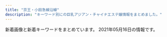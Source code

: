 ```yaml
---
title: "京王・小田急線沿線"
description: "キーワード別にの巨乳アジアン・チャイナエステ嬢情報をまとめました。"
---
```


新着画像と新着キーワードをまとめています。
2021年05月16日の情報です。

<DmmAffiliateIns />
<KeywordTable
  shops={
    [
    {
        "name": "\u30d1\u30fc\u30d5\u30a7\u30af\u30c8\u30fb\u30d7\u30e9\u30f3",
        "url": "http://www.perfect-plan.iesjp.com/",
        "img_links": [
            "http://www.perfect-plan.iesjp.com/images/ta.png",
            "http://www.perfect-plan.iesjp.com/files/008.jpg",
            "http://www.perfect-plan.iesjp.com/images/left01.png",
            "http://www.perfect-plan.iesjp.com/images/top.png",
            "http://www.perfect-plan.iesjp.com/images/interior_bg.png",
            "http://www.perfect-plan.iesjp.com/images/flash.jpg",
            "http://www.perfect-plan.iesjp.com/images/staff.png",
            "http://www.perfect-plan.iesjp.com/files/001.jpg",
            "http://www.perfect-plan.iesjp.com/files/005.jpg",
            "http://www.perfect-plan.iesjp.com/images/interior.png",
            "http://www.perfect-plan.iesjp.com/files/007.jpg",
            "http://www.perfect-plan.iesjp.com/images/mobile.png"
        ],
        "station": "\u7b39\u585a\u99c5\u5317\u53e3",
        "keywords": {
            "85": 2,
            "87": 1,
            "86": 1,
            "D": 4
        }
    },
    {
        "keywords": {
            "85": 32,
            "84": 64,
            "D": 176,
            "C": 47,
            "83": 16,
            "E": 16,
            "87": 96
        },
        "url": "https://hobo100per.jpn.vin/",
        "img_links": [
            "https://hobo100per.jpn.vin/photos/sites/64/2020/10/2020102607255738.jpg",
            "https://hobo100per.jpn.vin/photos/sites/64/2021/01/202101160211441.jpg",
            "https://hobo100per.jpn.vin/images/mobile.jpg",
            "https://hobo100per.jpn.vin/images/face_bj2.jpg",
            "https://hobo100per.jpn.vin/images/room1.jpg",
            "https://hobo100per.jpn.vin/images/s_face.jpg",
            "https://hobo100per.jpn.vin/images/1.png",
            "https://hobo100per.jpn.vin/images/room3.jpg",
            "https://hobo100per.jpn.vin/photos/sites/64/2021/02/2021020403220683.jpg",
            "https://hobo100per.jpn.vin/images/room2.jpg",
            "https://hobo100per.jpn.vin/photos/sites/64/2021/04/2021040902115754.jpg",
            "https://hobo100per.jpn.vin/photos/sites/64/2020/12/2020120204102727.jpg",
            "https://hobo100per.jpn.vin/images/s_topics.jpg",
            "https://hobo100per.jpn.vin/photos/sites/64/2021/05/2021051105251986.jpg",
            "https://hobo100per.jpn.vin/photos/sites/64/2020/11/2020111302073452.jpg",
            "https://hobo100per.jpn.vin/photos/sites/64/2020/10/2020102607255898.jpg",
            "https://hobo100per.jpn.vin/images/s_staff.jpg",
            "https://hobo100per.jpn.vin/images/s_link.jpg",
            "https://hobo100per.jpn.vin/images/top.png",
            "https://hobo100per.jpn.vin/photos/sites/64/2021/02/2021021405253880.jpg",
            "https://hobo100per.jpn.vin/images/news_bj3.jpg",
            "https://hobo100per.jpn.vin/photos/sites/64/2021/02/2021022309221643.jpg",
            "https://hobo100per.jpn.vin/photos/sites/64/2020/10/2020102607255792.jpg",
            "https://hobo100per.jpn.vin/images/news_bj1.jpg",
            "https://hobo100per.jpn.vin/images/end.png",
            "https://hobo100per.jpn.vin/images/room4.jpg",
            "https://hobo100per.jpn.vin/photos/sites/64/2021/03/2021031502514054.jpg",
            "https://hobo100per.jpn.vin/photos/sites/64/2020/10/2020102607255627.jpg"
        ],
        "name": "\u307b\u307c100%",
        "station": "\u5343\u6b73\u70cf\u5c71\u99c5\u5317\u53e3"
    },
    {
        "name": "N.\u30c1\u30a7\u30ea\u30fc",
        "img_links": [
            "http://est70.jp/nch/images/phone.png",
            "http://est70.jp/nch/girl/g04.png",
            "http://est70.jp/nch/images/top.png",
            "http://est70.jp/nch/images/bt3.png",
            "http://est70.jp/nch/images/facial-massage.png",
            "http://est70.jp/nch/images/footer.png",
            "http://est70.jp/nch/images/bt4.png",
            "http://est70.jp/nch/images/headp.png",
            "http://est70.jp/nch/girl/g02.png",
            "http://est70.jp/nch/images/bt5.png",
            "http://est70.jp/nch/images/bt6.png",
            "http://est70.jp/nch/images/bt1.png",
            "http://est70.jp/nch/images/bt2.png",
            "http://est70.jp/nch/girl/g01.png",
            "http://est70.jp/nch/girl/g03.png"
        ],
        "keywords": {},
        "url": "http://est70.jp/nch/",
        "station": "\u767b\u6238\u99c5"
    },
    {
        "img_links": [
            "http://flower.est-u.com/images/index_02.jpg",
            "http://flower.est-u.com/images/index_16.jpg",
            "http://flower.est-u.com/images/index_05.jpg",
            "http://flower.est-u.com/images/index_13.jpg",
            "http://flower.est-u.com/images/index_14.jpg",
            "http://flower.est-u.com/images/index_07.jpg",
            "http://flower.est-u.com/images/staff_12.jpg",
            "http://flower.est-u.com/images/index_08.jpg",
            "http://flower.est-u.com/images/index_04.jpg",
            "http://flower.est-u.com/images/index_12.jpg",
            "http://flower.est-u.com/images/s3.jpg",
            "http://flower.est-u.com/images/staff_14.jpg",
            "http://flower.est-u.com/images/s5.jpg",
            "http://flower.est-u.com/images/index_06.jpg",
            "http://flower.est-u.com/images/index2_11.jpg",
            "http://flower.est-u.com/images/s4.jpg",
            "http://flower.est-u.com/images/index_10.jpg",
            "http://flower.est-u.com/images/s1.jpg",
            "http://flower.est-u.com/images/index3_11.jpg",
            "http://flower.est-u.com/images/s2.jpg",
            "http://flower.est-u.com/images/index_09.jpg"
        ],
        "name": "FLOWER",
        "url": "http://flower.est-u.com/",
        "keywords": {},
        "station": "\u5e61\u30f6\u8c37\u99c5\u5317\u53e3"
    },
    {
        "img_links": [],
        "station": "\u8abf\u5e03\u99c5\u6771\u53e3",
        "name": "Blue Moon",
        "url": "http://bluemoon.ests.jp/",
        "keywords": {}
    },
    {
        "station": "\u4eac\u738b\u6c38\u5c71\u99c5\u5317\u53e3",
        "keywords": {
            "86": 2,
            "C": 11,
            "D": 6,
            "87": 4
        },
        "name": "\u96c5",
        "url": "http://www.miyabi.esturl.com/",
        "img_links": [
            "http://www.miyabi.esturl.com/images/coverParts.png",
            "http://www.miyabi.esturl.com/files/003-03.jpg",
            "http://www.miyabi.esturl.com/files/002-03.jpg",
            "http://www.miyabi.esturl.com/files/003-02.jpg",
            "http://www.miyabi.esturl.com/images/backlistbtn.png",
            "http://www.miyabi.esturl.com/files/003.jpg",
            "http://www.miyabi.esturl.com/images/attention.png",
            "http://www.miyabi.esturl.com/files/001-02.jpg",
            "http://www.miyabi.esturl.com/files/002-02.jpg",
            "http://www.miyabi.esturl.com/files/002.jpg",
            "http://www.miyabi.esturl.com/images/infoSlide01.jpg",
            "http://www.miyabi.esturl.com/files/001-03.jpg",
            "http://www.miyabi.esturl.com/files/001.jpg"
        ]
    },
    {
        "station": "\u660e\u5927\u524d\u99c5\u4e2d\u592e\u53e3",
        "img_links": [
            "http://massage-relax.pink/images/ttl-conceptt.png",
            "http://massage-relax.pink/images/ttl-information.png",
            "http://massage-relax.pink/images/img-header-mainvisual01.jpg",
            "http://massage-relax.pink/images/cg11.jpg",
            "http://massage-relax.pink/images/cg03.jpg",
            "http://massage-relax.pink/images/ttl-concept2t.png",
            "http://massage-relax.pink/images/cg12.jpg",
            "http://massage-relax.pink/images/cg08.jpg",
            "http://massage-relax.pink/images/cg01.jpg",
            "http://massage-relax.pink/images/cg10.jpg",
            "http://massage-relax.pink/images/txt-footer-copyright.png",
            "http://massage-relax.pink/images/txt-header-phonet.png",
            "http://massage-relax.pink/images/img-linkt.jpg",
            "http://massage-relax.pink/images/ttl-qr.png",
            "http://massage-relax.pink/images/ttl-concept2.png",
            "http://massage-relax.pink/images/ttl-concept.png",
            "http://massage-relax.pink/images/ttl-qrf.png",
            "http://massage-relax.pink/images/txt-header-storeinfo.png",
            "http://massage-relax.pink/images/cg07.jpg",
            "http://massage-relax.pink/images/ttl-informationt.png",
            "http://massage-relax.pink/images/ttl-pickupt.png",
            "http://massage-relax.pink/images/bnr-sp-campaign01.jpg",
            "http://massage-relax.pink/images/img-link.jpg",
            "http://massage-relax.pink/images/ttl-qrt.png",
            "http://massage-relax.pink/images/bnr-campaign01.jpg",
            "http://massage-relax.pink/images/qr.jpg",
            "http://massage-relax.pink/images/bg-image-consept02.png",
            "http://massage-relax.pink/images/cg02.jpg",
            "http://massage-relax.pink/images/img-header-mainvisual01t.jpg",
            "http://massage-relax.pink/images/acc.jpg",
            "http://massage-relax.pink/images/cg05.jpg",
            "http://massage-relax.pink/images/txt-header-phone.png",
            "http://massage-relax.pink/images/img-therapistt.jpg",
            "http://massage-relax.pink/images/bg-image-consept.png",
            "http://massage-relax.pink/images/cg09.jpg",
            "http://massage-relax.pink/images/ttl-therapist.png",
            "http://massage-relax.pink/images/img-therapist.jpg",
            "http://massage-relax.pink/images/ttl-pickup.png",
            "http://massage-relax.pink/images/ttl-link.png"
        ],
        "keywords": {
            "E": 4,
            "86": 1,
            "D": 36
        },
        "name": "U\uff06ME",
        "url": "http://massage-relax.pink/"
    },
    {
        "img_links": [
            "http://www.goldsea.work/img/pic/int2.jpg",
            "http://www.goldsea.work/staff/nao.jpg",
            "http://www.goldsea.work/img/pic/slide_12.jpg",
            "http://www.goldsea.work/staff/mayu2.jpg",
            "http://www.goldsea.work/staff/nao2.jpg",
            "http://www.goldsea.work/staff/mayu1.jpg",
            "http://www.goldsea.work/staff/riko1.jpg",
            "http://www.goldsea.work/staff/yuki1.jpg",
            "http://www.goldsea.work/staff/rika1.jpg",
            "http://www.goldsea.work/staff/koko.jpg",
            "http://www.goldsea.work/staff/koko1.jpg",
            "http://www.goldsea.work/staff/koko2.jpg",
            "http://www.goldsea.work/img/pic/int3.jpg",
            "http://www.goldsea.work/staff/mayu.jpg",
            "http://www.goldsea.work/img/pic/int1.jpg",
            "http://www.goldsea.work/staff/yuki.jpg",
            "http://www.goldsea.work/img/loader.png",
            "http://www.goldsea.work/staff/riko2.jpg",
            "http://www.goldsea.work/img/pic/slide_11.jpg",
            "http://www.goldsea.work/staff/rika2.jpg",
            "http://www.goldsea.work/staff/rika.jpg",
            "http://www.goldsea.work/staff/nao1.jpg",
            "http://www.goldsea.work/staff/yuki2.jpg",
            "http://www.goldsea.work/staff/riko.jpg"
        ],
        "keywords": {
            "85": 1,
            "83": 1,
            "86": 2,
            "E": 4,
            "D": 4,
            "C": 4,
            "84": 1,
            "87": 1
        },
        "url": "http://www.goldsea.work/",
        "station": "\u767b\u6238\u99c5",
        "name": "Stylish"
    },
    {
        "img_links": [
            "http://www.gokuyu.work/img/moe1.jpg",
            "http://www.gokuyu.work/img/aya1.jpg",
            "http://www.gokuyu.work/images/newsb.png",
            "http://www.gokuyu.work/sp/images/rec.jpg",
            "http://www.gokuyu.work/images/b2.jpg",
            "http://www.gokuyu.work/sp/images/tel.jpg",
            "http://www.gokuyu.work/img/miki1.jpg",
            "http://www.gokuyu.work/images/staff_t.jpg",
            "http://www.gokuyu.work/staff/aya.jpg",
            "http://www.gokuyu.work/sp/images/newsb.png",
            "http://www.gokuyu.work/sp/images/ta.jpg",
            "http://www.gokuyu.work/img/yuna1.jpg",
            "http://www.gokuyu.work/staff/moe.jpg",
            "http://www.gokuyu.work/images/rec.jpg",
            "http://www.gokuyu.work/staff/yuna.jpg",
            "http://www.gokuyu.work/images/sm.jpg",
            "http://www.gokuyu.work/sp/menu/top.jpg",
            "http://www.gokuyu.work/sp/staff/miki.jpg",
            "http://www.gokuyu.work/images/int2.jpg",
            "http://www.gokuyu.work/sp/img/moe1.jpg",
            "http://www.gokuyu.work/sp/img/ayu1.jpg",
            "http://www.gokuyu.work/sp/menu/staff.jpg",
            "http://www.gokuyu.work/sp/img/yuna1.jpg",
            "http://www.gokuyu.work/staff/ruru.jpg",
            "http://www.gokuyu.work/sp/img/ruru1.jpg",
            "http://www.gokuyu.work/images/tr.jpg",
            "http://www.gokuyu.work/img/ayu1.jpg",
            "http://www.gokuyu.work/images/news_t.jpg",
            "http://www.gokuyu.work/sp/staff/moe.jpg",
            "http://www.gokuyu.work/sp/images/news.jpg",
            "http://www.gokuyu.work/sp/img/rina1.jpg",
            "http://www.gokuyu.work/sp/images/staff_t.jpg",
            "http://www.gokuyu.work/sp/images/footer.jpg",
            "http://www.gokuyu.work/sp/images/int1.jpg",
            "http://www.gokuyu.work/images/tg_t.jpg",
            "http://www.gokuyu.work/images/int1.jpg",
            "http://www.gokuyu.work/images/ta.jpg",
            "http://www.gokuyu.work/images/sys.jpg",
            "http://www.gokuyu.work/sp/images/ac1.jpg",
            "http://www.gokuyu.work/sp/images/sys.jpg",
            "http://www.gokuyu.work/img/ruru1.jpg",
            "http://www.gokuyu.work/sp/images/head.jpg",
            "http://www.gokuyu.work/sp/staff/rina.jpg",
            "http://www.gokuyu.work/img/rina1.jpg",
            "http://www.gokuyu.work/sp/staff/aya.jpg",
            "http://www.gokuyu.work/sp/images/interior_t.jpg",
            "http://www.gokuyu.work/sp/img/miki1.jpg",
            "http://www.gokuyu.work/staff/miki.jpg",
            "http://www.gokuyu.work/staff/ayu.jpg",
            "http://www.gokuyu.work/images/interior_t.jpg",
            "http://www.gokuyu.work/images/concept.jpg",
            "http://www.gokuyu.work/sp/images/int2.jpg",
            "http://www.gokuyu.work/staff/rina.jpg",
            "http://www.gokuyu.work/sp/img/aya1.jpg",
            "http://www.gokuyu.work/sp/staff/ruru.jpg",
            "http://www.gokuyu.work/sp/staff/yuna.jpg",
            "http://www.gokuyu.work/sp/staff/ayu.jpg",
            "http://www.gokuyu.work/sp/images/topgirl.jpg",
            "http://www.gokuyu.work/images/b1.jpg",
            "http://www.gokuyu.work/images/head.jpg"
        ],
        "keywords": {},
        "url": "http://www.gokuyu.work/",
        "station": "\u767b\u6238\u99c5\u591a\u6469\u5ddd\u53e3",
        "name": "\u7652"
    },
    {
        "station": "\u660e\u5927\u524d\u99c5\u4e2d\u592e\u53e3",
        "keywords": {
            "94": 18,
            "F": 18
        },
        "img_links": [
            "http://meidaimaemadonna.xyz/uploads/210112/1-210112163521218.jpg",
            "http://meidaimaemadonna.xyz/picture/m-top003.jpg",
            "http://meidaimaemadonna.xyz/css/m-top04.jpg",
            "http://meidaimaemadonna.xyz/uploads/201020/1-20102013422C23.jpg",
            "http://meidaimaemadonna.xyz/picture/m-head01.jpg",
            "http://meidaimaemadonna.xyz/uploads/200605/1-200605091635J5.jpg",
            "http://meidaimaemadonna.xyz/uploads/200605/1-200605091605C6.jpg",
            "http://meidaimaemadonna.xyz/uploads/200605/1-200605091K4J3.jpg",
            "http://meidaimaemadonna.xyz/uploads/201019/1-20101ZZ3305O.jpg",
            "http://meidaimaemadonna.xyz/uploads/201020/1-20102013531a57.jpg",
            "http://meidaimaemadonna.xyz/uploads/200605/1-200605091Q1F0.jpg",
            "http://meidaimaemadonna.xyz/picture/call.png",
            "http://meidaimaemadonna.xyz/uploads/201019/1-20101ZZ35c62.jpg",
            "http://meidaimaemadonna.xyz/uploads/210112/1-2101121F230117.jpg",
            "http://meidaimaemadonna.xyz/uploads/210305/1-210305123F0503.jpg",
            "http://meidaimaemadonna.xyz/uploads/210305/1-210305123649457.jpg",
            "http://meidaimaemadonna.xyz/picture/m-top004.jpg"
        ],
        "name": "Madonna -\u30de\u30c9\u30f3\u30ca-",
        "url": "http://meidaimaemadonna.xyz/"
    },
    {
        "img_links": [
            "http://pandora.estheya.com/css/staff/staff04.jpg",
            "http://pandora.estheya.com/css/baner.jpg",
            "http://pandora.estheya.com/css/nav/nav-001.jpg",
            "http://pandora.estheya.com/css/nav/nav-005.jpg",
            "http://pandora.estheya.com/css/osusume01.jpg",
            "http://pandora.estheya.com/css/top-left02.jpg",
            "http://pandora.estheya.com/css/staff/staff06.jpg",
            "http://pandora.estheya.com/css/cam01.jpg",
            "http://pandora.estheya.com/css/nav/nav-002.jpg",
            "http://pandora.estheya.com/css/staff/staff05.jpg",
            "http://pandora.estheya.com/css/nav/nav-004.jpg",
            "http://pandora.estheya.com/css/nav/nav-003.jpg",
            "http://pandora.estheya.com/css/staff/staff07.jpg",
            "http://pandora.estheya.com/css/nav/nav-006.jpg",
            "http://pandora.estheya.com/css/staff/staff02.jpg",
            "http://pandora.estheya.com/css/tel.png"
        ],
        "url": "http://pandora.estheya.com/",
        "keywords": {
            "88": 1,
            "92": 1,
            "91": 1,
            "E": 3,
            "C": 2,
            "87": 1,
            "90": 1
        },
        "station": "\u8abf\u5e03\u99c5\u5317\u53e3",
        "name": "Pandora -\u30d1\u30f3\u30c9\u30e9-"
    },
    {
        "keywords": {
            "86": 6,
            "D": 18,
            "87": 15,
            "C": 3
        },
        "url": "http://www.en.mensest.com/",
        "img_links": [
            "http://www.en.mensest.com/images/evetop.png",
            "http://www.en.mensest.com/files/004.jpg",
            "http://www.en.mensest.com/files/001.jpg",
            "http://www.en.mensest.com/files/002.jpg",
            "http://www.en.mensest.com/images/news.png",
            "http://www.en.mensest.com/images/top.png",
            "http://www.en.mensest.com/images/staff_s.png",
            "http://www.en.mensest.com/files/006.jpg",
            "http://www.en.mensest.com/files/003.jpg",
            "http://www.en.mensest.com/files/005.jpg",
            "http://www.en.mensest.com/files/007.jpg"
        ],
        "station": "\u4eac\u738b\u6c38\u5c71\u99c5\u5317\u53e3",
        "name": "\u7e01"
    },
    {
        "station": "\u4ee3\u3005\u6728\u4e0a\u539f\u99c5\u5357\u53e3",
        "name": "for you",
        "url": "http://aroma-relax.red/",
        "keywords": {
            "87": 2,
            "D": 16,
            "E": 4,
            "86": 18
        },
        "img_links": [
            "http://aroma-relax.red/img/cg08.jpg",
            "http://aroma-relax.red/img/cg03.jpg",
            "http://aroma-relax.red/img/cg04.jpg",
            "http://aroma-relax.red/img/cg02.jpg",
            "http://aroma-relax.red/img/cg06.jpg",
            "http://aroma-relax.red/img/cg09.jpg",
            "http://aroma-relax.red/img/f1.jpg",
            "http://aroma-relax.red/img/no.png",
            "http://aroma-relax.red/img/top.jpg",
            "http://aroma-relax.red/img/f3.jpg",
            "http://aroma-relax.red/img/stafft.jpg",
            "http://aroma-relax.red/img/f2.jpg",
            "http://aroma-relax.red/img/cg10.jpg",
            "http://aroma-relax.red/img/f4.jpg",
            "http://aroma-relax.red/img/cg07.jpg",
            "http://aroma-relax.red/img/cg01.jpg",
            "http://aroma-relax.red/img/l.png",
            "http://aroma-relax.red/img/footer.jpg",
            "http://aroma-relax.red/img/cg05.jpg"
        ]
    },
    {
        "url": "https://tama-mensesthe.com/",
        "img_links": [
            "https://tama-mensesthe.com/2020/10/24/yumi-s1.jpg",
            "https://tama-mensesthe.com/link/mens-esthe.png",
            "https://tama-mensesthe.com/room/1-l.jpg",
            "https://tama-mensesthe.com/staff/yuri-l1.jpg",
            "https://tama-mensesthe.com/staff/mimi-s1.jpg",
            "https://tama-mensesthe.com/menu/blog.png",
            "https://kannai-mensesthe.com//images/footer-r.png",
            "https://tama-mensesthe.com/staff/aya-l1.jpg",
            "https://tama-mensesthe.com/images/header3.png",
            "https://tama-mensesthe.com/staff/momo-l1.jpg",
            "https://tama-mensesthe.com/icon/yelp.png",
            "https://tama-mensesthe.com/menu/staff.png",
            "https://tama-mensesthe.com/staff/momo-l2.jpg",
            "https://hamamatsucho-esthe.work/icon/twitter.png",
            "https://tama-mensesthe.com/images/main-sp.jpg",
            "https://tama-mensesthe.com/staff/mirai-l1.jpg",
            "https://tama-mensesthe.com/room/esthe1.jpg",
            "https://tama-mensesthe.com/staff/yuri-s1.jpg",
            "https://tama-mensesthe.com/staff/coco-s1.jpg",
            "https://tama-mensesthe.com/room/3-l.jpg",
            "https://tama-mensesthe.com/room/4-l.jpg",
            "https://tama-mensesthe.com/images/main1.jpg",
            "https://hamamatsucho-esthe.work/icon/line.png",
            "https://tama-mensesthe.com/button/home.png",
            "https://tama-mensesthe.com/2020/10/06/mirai-s1.jpg",
            "https://tama-mensesthe.com/room/4-s.jpg",
            "https://tama-mensesthe.com/room/3-s.jpg",
            "https://tama-mensesthe.com//images/footer-r.png",
            "https://tama-mensesthe.com/staff/mimi-l1.jpg",
            "https://tama-mensesthe.com/staff/yuyu-l1.jpg",
            "https://tama-mensesthe.com/button/staff.png",
            "https://tama-mensesthe.com/room/esthe2.jpg",
            "https://tama-mensesthe.com/menu/info.png",
            "https://tama-mensesthe.com/staff/miki-s1.jpg",
            "https://tama-mensesthe.com/staff/yuyu-s1.jpg",
            "https://tama-mensesthe.com/room/2-s.jpg",
            "https://tama-mensesthe.com/2020/01/15/momo-s1.jpg",
            "https://tama-mensesthe.com/images/footer-l.png",
            "https://tama-mensesthe.com/menu/home.png",
            "https://tama-mensesthe.com/staff/coco-l1.jpg",
            "https://tama-mensesthe.com/staff/momo-s1.jpg",
            "https://tama-mensesthe.com/staff/yumi-s1.jpg",
            "https://tama-mensesthe.com/staff/mirai-s1.jpg",
            "https://tama-mensesthe.com/staff/nana-s1.jpg",
            "https://tama-mensesthe.com/button/blog.png",
            "https://tama-mensesthe.com/staff/yumi-l1.jpg",
            "https://tama-mensesthe.com/room/1-s.jpg",
            "https://tama-mensesthe.com/staff/miki-l1.jpg",
            "https://tama-mensesthe.com/room/2-l.jpg",
            "https://tama-mensesthe.com/staff/momo-s2.jpg",
            "https://kannai-mensesthe.com/images/footer-l.png",
            "https://tama-mensesthe.com/staff/nana-l1.jpg",
            "https://tama-mensesthe.com/room/esthe3.jpg",
            "https://tama-mensesthe.com/staff/aya-s1.jpg",
            "https://tama-mensesthe.com/2019/12/25/miki-s1.jpg",
            "https://tama-mensesthe.com/staff/eri-s1.jpg",
            "https://tama-mensesthe.com/2020/10/06/aya-s1.jpg",
            "https://tama-mensesthe.com/staff/eri-l1.jpg",
            "https://tama-mensesthe.com/images/flower.png",
            "https://tama-mensesthe.com/2020/07/04/eri-s1.jpg",
            "https://tama-mensesthe.com/images/clear.png",
            "https://hamamatsucho-esthe.work/icon/facebook.png"
        ],
        "name": "Lotus \uff5e\u30ed\u30fc\u30bf\u30b9\uff5e",
        "keywords": {
            "92": 22,
            "86": 11,
            "87": 11,
            "88": 11,
            "90": 66
        },
        "station": "\u8056\u8e5f\u685c\u30f6\u4e18\u99c5\u897f\u53e3"
    },
    {
        "station": "\u5e61\u30f6\u8c37\u99c5\u5317\u53e3",
        "url": "http://hatagayalove.xyz/",
        "keywords": {
            "87": 6,
            "F": 2,
            "88": 6,
            "90": 2,
            "D": 6,
            "E": 6
        },
        "img_links": [
            "http://hatagayalove.xyz/files/020011d.jpg",
            "http://hatagayalove.xyz/files/021d289.jpg",
            "http://hatagayalove.xyz/images/backlist.jpg",
            "http://hatagayalove.xyz/images/staff_line.jpg",
            "http://hatagayalove.xyz/images/topd289.jpg",
            "http://hatagayalove.xyz/files/001caf5.jpg",
            "http://hatagayalove.xyz/files/019caf5.jpg",
            "http://hatagayalove.xyz/images/girl_bt.jpg",
            "http://hatagayalove.xyz/files/020-03011d.jpg",
            "http://hatagayalove.xyz/files/001b7ea.jpg",
            "http://hatagayalove.xyz/files/020b7ea.jpg",
            "http://hatagayalove.xyz/files/001-0238e3.jpg",
            "http://hatagayalove.xyz/files/002-03d289.jpg",
            "http://hatagayalove.xyz/images/topcaf5.jpg",
            "http://hatagayalove.xyz/files/023d289.jpg",
            "http://hatagayalove.xyz/files/002d289.jpg",
            "http://hatagayalove.xyz/files/021b7ea.jpg",
            "http://hatagayalove.xyz/files/023-02d289.jpg",
            "http://hatagayalove.xyz/files/020-02011d.jpg",
            "http://hatagayalove.xyz/images/topf705.jpg",
            "http://hatagayalove.xyz/images/bjs3.jpg",
            "http://hatagayalove.xyz/files/003b7ea.jpg",
            "http://hatagayalove.xyz/files/023caf5.jpg",
            "http://hatagayalove.xyz/files/023-03d289.jpg",
            "http://hatagayalove.xyz/files/019-02f705.jpg",
            "http://hatagayalove.xyz/images/top60df.jpg",
            "http://hatagayalove.xyz/files/002b7ea.jpg",
            "http://hatagayalove.xyz/images/top38e3.jpg",
            "http://hatagayalove.xyz/files/002-02d289.jpg",
            "http://hatagayalove.xyz/images/pick.jpg",
            "http://hatagayalove.xyz/files/019-03f705.jpg",
            "http://hatagayalove.xyz/images/top011d.jpg",
            "http://hatagayalove.xyz/files/00138e3.jpg",
            "http://hatagayalove.xyz/files/001-0338e3.jpg",
            "http://hatagayalove.xyz/files/00338e3.jpg",
            "http://hatagayalove.xyz/files/021-02d289.jpg",
            "http://hatagayalove.xyz/files/003-0338e3.jpg",
            "http://hatagayalove.xyz/files/023b7ea.jpg",
            "http://hatagayalove.xyz/files/021-03d289.jpg",
            "http://hatagayalove.xyz/images/topb7ea.jpg",
            "http://hatagayalove.xyz/files/020caf5.jpg",
            "http://hatagayalove.xyz/files/003caf5.jpg",
            "http://hatagayalove.xyz/images/news1.jpg",
            "http://hatagayalove.xyz/files/003-0238e3.jpg",
            "http://hatagayalove.xyz/files/002caf5.jpg",
            "http://hatagayalove.xyz/files/019b7ea.jpg",
            "http://hatagayalove.xyz/files/021caf5.jpg",
            "http://hatagayalove.xyz/files/019f705.jpg"
        ],
        "name": "\u6708\u306e\u96eb"
    },
    {
        "img_links": [
            "http://www.kousei-jyunen.com/images/sys.jpg",
            "http://www.kousei-jyunen.com/images/top-1_04.jpg",
            "http://www.kousei-jyunen.com/images/index_qr.jpg",
            "http://www.kousei-jyunen.com/images/top-munu-2_02.jpg",
            "http://www.kousei-jyunen.com/images/top-1_02.jpg",
            "http://www.kousei-jyunen.com/images/top-munu-2_05.jpg",
            "http://www.kousei-jyunen.com/images/top-1_01.jpg",
            "http://www.kousei-jyunen.com/images/top-munu-1_05.jpg",
            "http://www.kousei-jyunen.com/images/news.jpg",
            "http://www.kousei-jyunen.com/images/top-munu-1_01.jpg",
            "http://www.kousei-jyunen.com/images/top-munu-2_04.jpg",
            "http://www.kousei-jyunen.com/images/staff.jpg",
            "http://www.kousei-jyunen.com/images/top-munu-1_03.jpg",
            "http://www.kousei-jyunen.com/images/top-munu-1_02.jpg",
            "http://www.kousei-jyunen.com/images/top-1_05.jpg",
            "http://www.kousei-jyunen.com/images/sta.jpg",
            "http://www.kousei-jyunen.com/images/top-munu-2_03.jpg",
            "http://www.kousei-jyunen.com/images/info.jpg",
            "http://www.kousei-jyunen.com/images/top-munu-1_04.jpg",
            "http://www.kousei-jyunen.com/images/top-ib.jpg",
            "http://www.kousei-jyunen.com/images/top-1_03.jpg",
            "http://www.kousei-jyunen.com/images/top-munu-2_01.jpg",
            "http://www.kousei-jyunen.com/flash.jpg"
        ],
        "url": "http://www.kousei-jyunen.com/",
        "name": "\u6f64\u5712",
        "keywords": {},
        "station": "\u6210\u57ce\u5b66\u5712\u524d\u99c5"
    },
    {
        "url": "http://est-massage.xyz/",
        "station": "\u7b39\u585a\u99c5\u5317\u53e3",
        "name": "Oasis\uff5e\u30aa\u30a2\u30b7\u30b9\uff5e",
        "img_links": [
            "http://est-massage.xyz/images/cg04.jpg",
            "http://est-massage.xyz/images/250_50.png",
            "http://est-massage.xyz/images/cg182.jpg",
            "http://est-massage.xyz/images/cg02.jpg",
            "http://est-massage.xyz/images/bn03.jpg",
            "http://est-massage.xyz/images/cg191.jpg",
            "http://est-massage.xyz/images/cg151.jpg",
            "http://est-massage.xyz/images/cg09.jpg",
            "http://est-massage.xyz/images/cg022.jpg",
            "http://est-massage.xyz/images/cg18.jpg",
            "http://est-massage.xyz/images/cg021.jpg",
            "http://est-massage.xyz/images/cg082.jpg",
            "http://est-massage.xyz/images/468_60.png",
            "http://est-massage.xyz/images/sy1.jpg",
            "http://est-massage.xyz/images/head_tell.png",
            "http://est-massage.xyz/images/cg06.jpg",
            "http://est-massage.xyz/images/cg11.jpg",
            "http://est-massage.xyz/images/cg051.jpg",
            "http://est-massage.xyz/images/cg031.jpg",
            "http://est-massage.xyz/images/200_40.png",
            "http://est-massage.xyz/images/sy2.jpg",
            "http://est-massage.xyz/images/bn02.jpg",
            "http://est-massage.xyz/images/cg101.jpg",
            "http://est-massage.xyz/images/cg07.jpg",
            "http://est-massage.xyz/images/cg19.jpg",
            "http://est-massage.xyz/images/cg061.jpg",
            "http://est-massage.xyz/images/cg081.jpg",
            "http://est-massage.xyz/images/ncg.jpg",
            "http://est-massage.xyz/images/cg011.jpg",
            "http://est-massage.xyz/images/r1.jpg",
            "http://est-massage.xyz/images/cg17.jpg",
            "http://est-massage.xyz/images/88_31.png",
            "http://est-massage.xyz/images/cg181.jpg",
            "http://est-massage.xyz/images/cg152.jpg",
            "http://est-massage.xyz/images/cg062.jpg",
            "http://est-massage.xyz/images/cg041.jpg",
            "http://est-massage.xyz/images/bn01.jpg",
            "http://est-massage.xyz/images/cg102.jpg",
            "http://est-massage.xyz/images/cg03.jpg",
            "http://est-massage.xyz/images/cg15.jpg",
            "http://est-massage.xyz/images/r3.jpg",
            "http://est-massage.xyz/images/cg12.jpg",
            "http://est-massage.xyz/images/cg16.jpg",
            "http://est-massage.xyz/images/r2.jpg",
            "http://est-massage.xyz/images/cg032.jpg",
            "http://est-massage.xyz/images/side_tel.png",
            "http://est-massage.xyz/images/cg161.jpg",
            "http://est-massage.xyz/images/cg10.jpg",
            "http://est-massage.xyz/images/foot_tel.png",
            "http://est-massage.xyz/images/cg111.jpg",
            "http://est-massage.xyz/images/head_tell2.png",
            "http://est-massage.xyz/images/cg01.jpg",
            "http://est-massage.xyz/images/cg08.jpg"
        ],
        "keywords": {
            "C": 8,
            "87": 2,
            "86": 15,
            "85": 8,
            "84": 8,
            "83": 4,
            "88": 4,
            "E": 5,
            "D": 22
        }
    },
    {
        "img_links": [
            "http://asu-ka.net/images/girl-z1.jpg",
            "http://asu-ka.net/images/tel.jpg",
            "http://asu-ka.net/images/room2.jpg",
            "http://asu-ka.net/images/staff4.jpg",
            "http://asu-ka.net/images/staff1.jpg",
            "http://asu-ka.net/images/movie.jpg",
            "http://asu-ka.net/images/staff0.jpg",
            "http://asu-ka.net/images/staff2.jpg",
            "http://asu-ka.net/images/nei_bj2.jpg",
            "http://asu-ka.net/images/room3.jpg",
            "http://asu-ka.net/images/room1.jpg",
            "http://asu-ka.net/images/s_chedule.jpg",
            "http://asu-ka.net/images/s_staff.jpg",
            "http://asu-ka.net/images/staff3.jpg",
            "http://asu-ka.net/images/room4.jpg",
            "http://asu-ka.net/images/girl-z2.jpg",
            "http://asu-ka.net/images/mobile.jpg",
            "http://asu-ka.net/images/s_news.jpg",
            "http://asu-ka.net/images/s_link.jpg"
        ],
        "url": "http://asu-ka.net/",
        "keywords": {
            "86": 10,
            "C": 23
        },
        "station": "\u5411\u30f6\u4e18\u904a\u5712\u99c5\u5357\u53e3",
        "name": "\u6afb\u59eb"
    },
    {
        "img_links": [
            "https://cindy.relaxjp.com/css/foot01.jpg",
            "https://cindy.relaxjp.com/css/m-top003.jpg",
            "https://cindy.relaxjp.com/images/call.png",
            "https://cindy.relaxjp.com/css/staff/staff05.png",
            "https://cindy.relaxjp.com/css/m-head.jpg",
            "https://cindy.relaxjp.com/css/cam01.jpg",
            "https://cindy.relaxjp.com/css/staff/staff03.png",
            "https://cindy.relaxjp.com/css/staff/staff01.png",
            "https://cindy.relaxjp.com/css/m-top004.jpg",
            "https://cindy.relaxjp.com/css/staff/staff02.png",
            "https://cindy.relaxjp.com/css/staff/staff04.png"
        ],
        "station": "\u5343\u6b73\u70cf\u5c71\u99c5\u5317\u53e3",
        "name": "Cindy Baby",
        "keywords": {
            "87": 1,
            "E": 4,
            "91": 2,
            "C": 1,
            "90": 2
        },
        "url": "https://cindy.relaxjp.com/"
    },
    {
        "url": "http://arm-relax.com/",
        "name": "\u96c5\u30fb\u307f\u3084\u3073",
        "img_links": [
            "http://arm-relax.com/img/ttl_staff.png",
            "http://arm-relax.com/staff/eri/01.jpg",
            "http://arm-relax.com/staff/mika/01.jpg",
            "http://arm-relax.com/staff/yuri/01.jpg",
            "http://arm-relax.com/i/files/homeimg.jpg",
            "http://arm-relax.com/staff/aya/01.jpg",
            "http://arm-relax.com/staff/yumi/01mb.jpg",
            "http://arm-relax.com/staff/mimi/01mb.jpg",
            "http://arm-relax.com/staff/yuri/01mb.jpg",
            "http://arm-relax.com/staff/eri/01mb.jpg",
            "http://arm-relax.com/staff/aya/01mb.jpg",
            "http://arm-relax.com/img/ttl_link.png",
            "http://arm-relax.com/img/ttl_recbnr.png",
            "http://arm-relax.com/pic/topimg2.jpg",
            "http://arm-relax.com/pic/topimg1.jpg",
            "http://arm-relax.com/staff/yumi/01.jpg",
            "http://arm-relax.com/staff/mimi/01.jpg",
            "http://arm-relax.com/pic/head.png",
            "http://arm-relax.com/staff/mika/01mb.jpg",
            "http://arm-relax.com/img/ttl_mobile.png"
        ],
        "keywords": {
            "C": 16
        },
        "station": "\u5e9c\u4e2d\u99c5\u5357\u53e3"
    },
    {
        "img_links": [
            "http://www.yuyurando.xyz/images/index-otona_20.jpg",
            "http://www.yuyurando.xyz/images/index-yuyu_20.jpg",
            "http://www.yuyurando.xyz/images/staff/4.jpg",
            "http://www.yuyurando.xyz/images/staff/rei.jpg",
            "http://www.yuyurando.xyz/images/lanmu/lanmu-sys.jpg",
            "http://www.yuyurando.xyz/images/staff/1.jpg",
            "http://www.yuyurando.xyz/images/index-yuyu_03.jpg",
            "http://www.yuyurando.xyz/images/staff/mi.png",
            "http://www.yuyurando.xyz/images/staff/momo.jpg",
            "http://www.yuyurando.xyz/images/staff/2.jpg",
            "http://www.yuyurando.xyz/images/staff/nana2.jpg",
            "http://www.yuyurando.xyz/images/shop/527385908605281370.jpg",
            "http://www.yuyurando.xyz/images/lanmu/lanmu-staff.jpg",
            "http://www.yuyurando.xyz/images/index-yuyu_09.jpg",
            "http://www.yuyurando.xyz/images/index-yuyu_17.jpg",
            "http://www.yuyurando.xyz/images/index-yuyu_12.jpg",
            "http://www.yuyurando.xyz/images/index-yuyu_05.jpg"
        ],
        "url": "http://www.yuyurando.xyz/",
        "name": "\u60a0\u3005\u30e9\u30f3\u30c9",
        "station": "\u8056\u8e5f\u685c\u30f6\u4e18\u99c5\u6771\u53e3",
        "keywords": {}
    },
    {
        "name": "Sweet Heart",
        "station": "\u5e9c\u4e2d\u99c5\u5317\u53e3",
        "url": "http://sweet-heart.work/",
        "img_links": [
            "http://sweet-heart.work/img/rina2.jpg",
            "http://sweet-heart.work/images/2.jpg",
            "http://sweet-heart.work/img/yien1.jpg",
            "http://sweet-heart.work/images/tr.jpg",
            "http://sweet-heart.work/img/moe1.jpg",
            "http://sweet-heart.work/images/int1.jpg",
            "http://sweet-heart.work/images/news.jpg",
            "http://sweet-heart.work/img/moe2.jpg",
            "http://sweet-heart.work/img/risan2.jpg",
            "http://sweet-heart.work/images/interior_t.png",
            "http://sweet-heart.work/images/mobile.jpg",
            "http://sweet-heart.work/images/ta.jpg",
            "http://sweet-heart.work/img/moe3.jpg",
            "http://sweet-heart.work/images/b1.jpg",
            "http://sweet-heart.work/images/b2.jpg",
            "http://sweet-heart.work/images/sys.jpg",
            "http://sweet-heart.work/images/3.jpg",
            "http://sweet-heart.work/img/yien2.jpg",
            "http://sweet-heart.work/images/4.jpg",
            "http://sweet-heart.work/images/att.png",
            "http://sweet-heart.work/images/staff_t.png",
            "http://sweet-heart.work/images/head.jpg",
            "http://sweet-heart.work/images/1.jpg",
            "http://sweet-heart.work/img/rina1.jpg",
            "http://sweet-heart.work/images/5.jpg",
            "http://sweet-heart.work/images/int2.jpg",
            "http://sweet-heart.work/img/mimi1.jpg",
            "http://sweet-heart.work/img/risan1.jpg"
        ],
        "keywords": {}
    },
    {
        "name": "\u30c1\u30e3\u30fc\u30df\u30f3\u30b0",
        "url": "http://inadazutsumi.work/",
        "keywords": {},
        "img_links": [
            "http://inadazutsumi.work/images/zi_staff.png",
            "http://inadazutsumi.work/images/mobile.jpg",
            "http://inadazutsumi.work/images/tel.jpg",
            "http://inadazutsumi.work/images/g5.jpg",
            "http://inadazutsumi.work/images/g2.jpg",
            "http://inadazutsumi.work/images/g0.jpg",
            "http://inadazutsumi.work/images/g4.jpg",
            "http://inadazutsumi.work/images/g1.jpg",
            "http://inadazutsumi.work/images/g3.jpg",
            "http://inadazutsumi.work/images/top.jpg"
        ],
        "station": "JR\u7a32\u7530\u5824\u99c5"
    },
    {
        "url": "http://shes-room.ests.jp/",
        "station": "\u9ad8\u5e61\u4e0d\u52d5\u99c5",
        "keywords": {
            "87": 72,
            "E": 36,
            "86": 48,
            "C": 80,
            "88": 12,
            "D": 158,
            "85": 74
        },
        "name": "come here \u30ea\u30e9\u30af\u30bc\u30fc\u30b7\u30e7\u30f3",
        "img_links": [
            "http://shes-room.ests.jp/images/link_nav02.jpg",
            "http://shes-room.ests.jp/photos/sites/28/2020/10/2020101016222167.jpg",
            "http://shes-room.ests.jp/images/room3_l.jpg",
            "http://shes-room.ests.jp/images/btn_eject.jpg",
            "http://shes-room.ests.jp/images/link_nav07.jpg",
            "http://shes-room.ests.jp/images/tit_eject.jpg",
            "http://shes-room.ests.jp/photos/sites/28/2020/10/202010071757145.jpg",
            "http://shes-room.ests.jp/photos/sites/28/2021/02/2021022614145396.jpg",
            "http://shes-room.ests.jp/images/close_eject.png",
            "http://shes-room.ests.jp/images/sp_top.jpg",
            "http://shes-room.ests.jp/images/tit_face.jpg",
            "http://shes-room.ests.jp/images/link_nav03.jpg",
            "http://shes-room.ests.jp/photos/sites/28/2021/02/2021020116004176.jpg",
            "http://shes-room.ests.jp/photos/sites/28/2021/02/2021021511201284.jpg",
            "http://shes-room.ests.jp/images/link_nav04.jpg",
            "http://shes-room.ests.jp/images/tit_new.jpg",
            "http://shes-room.ests.jp/images/link_nav05.jpg",
            "http://shes-room.ests.jp/photos/sites/28/2021/02/2021020115594033.jpg",
            "http://shes-room.ests.jp/images/link_nav01.jpg",
            "http://shes-room.ests.jp/images/room6_l.jpg",
            "http://shes-room.ests.jp/images/top.png",
            "http://shes-room.ests.jp/photos/sites/28/2020/11/2020111612224039.jpg",
            "http://shes-room.ests.jp/images/room5_l.jpg",
            "http://shes-room.ests.jp/photos/sites/28/2020/12/2020120712462037.jpg",
            "http://shes-room.ests.jp/photos/sites/28/2020/12/2020122115433089.jpg",
            "http://shes-room.ests.jp/photos/sites/28/2020/12/2020122711283243.jpg",
            "http://shes-room.ests.jp/photos/sites/28/2020/10/2020100717571552.jpg",
            "http://shes-room.ests.jp/images/link_nav06.jpg",
            "http://shes-room.ests.jp/images/img_eject.jpg",
            "http://shes-room.ests.jp/images/room2_l.jpg",
            "http://shes-room.ests.jp/images/room1_l.jpg",
            "http://shes-room.ests.jp/photos/sites/28/2020/10/2020101614244874.jpg",
            "http://shes-room.ests.jp/images/room4_l.jpg",
            "http://shes-room.ests.jp/photos/sites/28/2020/10/2020100717571635.jpg",
            "http://shes-room.ests.jp/photos/sites/28/2020/12/202012011125470.jpg",
            "http://shes-room.ests.jp/photos/sites/28/2020/10/2020100717571670.jpg",
            "http://shes-room.ests.jp/photos/sites/28/2020/11/2020111110271328.jpg",
            "http://shes-room.ests.jp/photos/sites/28/2020/11/2020112612090675.jpg",
            "http://shes-room.ests.jp/photos/sites/28/2021/03/2021030315242120.jpg",
            "http://shes-room.ests.jp/photos/sites/28/2021/03/2021031115115796.jpg"
        ]
    },
    {
        "url": "http://xn--cckzerb5br7a.com/",
        "img_links": [],
        "keywords": {},
        "station": "\u660e\u5927\u524d\u99c5\u4e2d\u592e\u53e3",
        "name": "Free Style \uff5e\u30d5\u30ea\u30fc\u30b9\u30bf\u30a4\u30eb\uff5e"
    },
    {
        "keywords": {
            "86": 1,
            "D": 1,
            "92": 1,
            "E": 1,
            "C": 1,
            "90": 1
        },
        "url": "http://sicily.estheya.com/",
        "station": "\u767b\u6238\u99c5\u751f\u7530\u7dd1\u5730\u53e3",
        "name": "Sicily",
        "img_links": [
            "http://sicily.estheya.com/images/call.png",
            "http://sicily.estheya.com/css/staff/staff03.jpg",
            "http://sicily.estheya.com/css/staff/staff02.jpg",
            "http://sicily.estheya.com/css/staff/staff01.jpg",
            "http://sicily.estheya.com/css/m-head.jpg",
            "http://sicily.estheya.com/css/cam01.jpg",
            "http://sicily.estheya.com/css/m-top04.jpg"
        ]
    },
    {
        "img_links": [
            "http://www.enjoy-massage.work/img/st1.jpg",
            "http://www.enjoy-massage.work/img/pickup20.jpg",
            "http://www.enjoy-massage.work/img/s2.jpg",
            "http://www.enjoy-massage.work/img/r2.jpg",
            "http://www.enjoy-massage.work/img/s1.jpg",
            "http://www.enjoy-massage.work/img/botton.jpg",
            "http://www.enjoy-massage.work/img/acc.jpg",
            "http://www.enjoy-massage.work/img/st02.jpg",
            "http://www.enjoy-massage.work/img/mo.png",
            "http://www.enjoy-massage.work/img/st3.jpg",
            "http://www.enjoy-massage.work/img/sta2.jpg",
            "http://www.enjoy-massage.work/img/r1.jpg",
            "http://www.enjoy-massage.work/img/sta3.jpg",
            "http://www.enjoy-massage.work/img/head.jpg",
            "http://www.enjoy-massage.work/img/sta1.jpg",
            "http://www.enjoy-massage.work/img/sta4.jpg",
            "http://www.enjoy-massage.work/img/st4.jpg",
            "http://www.enjoy-massage.work/img/flash.jpg",
            "http://www.enjoy-massage.work/img/st2.jpg",
            "http://www.enjoy-massage.work/img/s4.jpg",
            "http://www.enjoy-massage.work/img/nos.jpg",
            "http://www.enjoy-massage.work/img/s3.jpg"
        ],
        "station": "\u7b39\u585a\u99c5\u5357\u53e3",
        "url": "http://www.enjoy-massage.work/",
        "keywords": {
            "86": 2,
            "D": 1,
            "E": 1,
            "89": 1,
            "F": 1,
            "87": 1,
            "C": 11,
            "G": 1
        },
        "name": "Enjoy"
    },
    {
        "url": "http://www.celia.work/",
        "station": "\u5e9c\u4e2d\u99c5\u5317\u53e3",
        "keywords": {},
        "img_links": [
            "http://www.celia.work/staff/rika.jpg",
            "http://www.celia.work/images/b2.jpg",
            "http://www.celia.work/images/int3.png",
            "http://www.celia.work/images/sys1.jpg",
            "http://www.celia.work/images/sys3.png",
            "http://www.celia.work/img/rika1.jpg",
            "http://www.celia.work/images/menu/top.jpg",
            "http://www.celia.work/img/ami2.jpg",
            "http://www.celia.work/images/interior_t.jpg",
            "http://www.celia.work/img/riri2.jpg",
            "http://www.celia.work/images/b1.jpg",
            "http://www.celia.work/images/news.jpg",
            "http://www.celia.work/img/ami1.jpg",
            "http://www.celia.work/images/menu/staff.jpg",
            "http://www.celia.work/img/riri1.jpg",
            "http://www.celia.work/images/int2.png",
            "http://www.celia.work/images/head.jpg",
            "http://www.celia.work/staff/ami.jpg",
            "http://www.celia.work/images/ta.jpg",
            "http://www.celia.work/images/b3.jpg",
            "http://www.celia.work/images/staff_t.jpg",
            "http://www.celia.work/staff/riri.jpg",
            "http://www.celia.work/images/concept.jpg",
            "http://www.celia.work/img/rika2.jpg",
            "http://www.celia.work/images/menu/interior.jpg",
            "http://www.celia.work/images/int1.png",
            "http://www.celia.work/images/sys2.jpg"
        ],
        "name": "RIBBON -\u30ea\u30dc\u30f3-"
    },
    {
        "keywords": {
            "86": 7,
            "D": 15,
            "87": 8,
            "C": 14
        },
        "name": "\u840c",
        "station": "\u8abf\u5e03\u99c5\u6771\u53e3",
        "url": "https://moe.ests.jp/",
        "img_links": [
            "https://moe.ests.jp/images/themes/blue/s_newface.png",
            "https://moe.ests.jp/images/room4.jpg",
            "https://moe.ests.jp/images/themes/blue/s_news.png",
            "https://moe.ests.jp/images/room3.jpg",
            "https://moe.ests.jp/images/themes/blue/line.png",
            "https://moe.ests.jp/images/themes/blue/s_pickup.png",
            "https://moe.ests.jp/photos/sites/63/2021/04/2021041103094038.jpg",
            "https://moe.ests.jp/photos/sites/63/2021/04/202104110309386.jpg",
            "https://moe.ests.jp/images/room1.jpg",
            "https://moe.ests.jp/images/themes/blue/s_link.png",
            "https://moe.ests.jp/photos/sites/63/2021/04/202104110309399.jpg",
            "https://moe.ests.jp/images/themes/blue/no2.png",
            "https://moe.ests.jp/images/themes/blue/r3.jpg",
            "https://moe.ests.jp/images/themes/blue/no1.png",
            "https://moe.ests.jp/images/themes/blue/s_staff.png",
            "https://moe.ests.jp/images/room2.jpg",
            "https://moe.ests.jp/photos/sites/63/2021/04/2021041103093931.jpg",
            "https://moe.ests.jp/images/themes/blue/s_zysx.png",
            "https://moe.ests.jp/images/themes/blue/s_ranking.png",
            "https://moe.ests.jp/images/themes/blue/mobile.jpg"
        ]
    },
    {
        "keywords": {},
        "name": "\u685c\u96ea",
        "img_links": [
            "https://lu-rinpa.tokyo/wp-content/uploads/2019/12/dtyfugihoja.jpg",
            "https://lu-rinpa.tokyo/wp-content/themes/este/img/tel01.png",
            "https://lu-rinpa.tokyo/wp-content/themes/este/img/2.jpg",
            "https://lu-rinpa.tokyo/wp-content/uploads/2019/12/rydftugihoix.jpg",
            "https://lu-rinpa.tokyo/wp-content/themes/este/img/4.jpg",
            "https://lu-rinpa.tokyo/wp-content/uploads/2019/12/rtdyfugihojsa.jpg",
            "https://lu-rinpa.tokyo/wp-content/themes/este/img/top-img066.png",
            "https://lu-rinpa.tokyo/wp-content/uploads/2019/06/6.jpg",
            "https://lu-rinpa.tokyo/wp-content/themes/este/img/1.jpg",
            "https://lu-rinpa.tokyo/wp-content/themes/este/img/3.jpg",
            "https://lu-rinpa.tokyo/wp-content/themes/este/img/tel.png",
            "https://lu-rinpa.tokyo/wp-content/themes/este/img/top-img01.png",
            "https://lu-rinpa.tokyo/wp-content/themes/este/img/top-img035.png",
            "https://lu-rinpa.tokyo/wp-content/themes/este/img/top-img02.png"
        ],
        "url": "https://lu-rinpa.tokyo/",
        "station": "\u8056\u8e5f\u685c\u30f6\u4e18\u99c5\u6771\u53e3"
    },
    {
        "url": "http://est70.xyz/lam/",
        "station": "\u7a32\u7530\u5824\u99c5",
        "name": "Look at me",
        "keywords": {},
        "img_links": [
            "http://est70.xyz/lam/images/button-6.png",
            "http://est70.xyz/lam/girl/5.jpg",
            "http://est70.xyz/lam/girl/3.jpg",
            "http://est70.xyz/lam/images/button-1.png",
            "http://est70.xyz/lam/images/tt.png",
            "http://est70.xyz/lam/girl/g06.png",
            "http://est70.xyz/lam/images/button-4.png",
            "http://est70.xyz/lam/girl/g03.png",
            "http://est70.xyz/lam/images/button-5.png",
            "http://est70.xyz/lam/girl/6.jpg",
            "http://est70.xyz/lam/images/footer.png",
            "http://est70.xyz/lam/girl/g04.png",
            "http://est70.xyz/lam/images/concept.png",
            "http://est70.xyz/lam/girl/4.jpg",
            "http://est70.xyz/lam/images/tel-bar.png",
            "http://est70.xyz/lam/images/button-3.png",
            "http://est70.xyz/lam/images/button-2.png"
        ]
    },
    {
        "keywords": {
            "\u80f8": 1
        },
        "name": "\u5c0f\u3055\u306a\u5929\u4f7f",
        "url": "http://mizukopa.xyz/",
        "station": "\u7b39\u585a\u99c5\u5317\u53e3",
        "img_links": [
            "http://mizukopa.xyz/static/picture/room2.jpg",
            "http://mizukopa.xyz/static/picture/s3.jpg",
            "http://mizukopa.xyz/uploads/210410/1-210410155R0491.jpg",
            "http://mizukopa.xyz/static/picture/top.png",
            "http://mizukopa.xyz/static/picture/news.png",
            "http://mizukopa.xyz/uploads/210416/1-210416111109395.jpg",
            "http://mizukopa.xyz/uploads/210327/1-21032G43101514.jpg",
            "http://mizukopa.xyz/static/picture/s_staff.png",
            "http://mizukopa.xyz/static/picture/room3.jpg",
            "http://mizukopa.xyz/uploads/210327/1-21032G4312MM.jpg",
            "http://mizukopa.xyz/uploads/210424/1-210424160410U5.jpg",
            "http://mizukopa.xyz/static/picture/mobile.jpg",
            "http://mizukopa.xyz/static/picture/room4.jpg",
            "http://mizukopa.xyz/static/picture/s1.jpg",
            "http://mizukopa.xyz/uploads/210327/1-21032G43042E7.jpg",
            "http://mizukopa.xyz/static/picture/room1.jpg",
            "http://mizukopa.xyz/uploads/210503/1-210503150634416.jpg"
        ]
    },
    {
        "img_links": [
            "http://www.ainoyuwaku.esturl.com/files/002-02.jpg",
            "http://www.ainoyuwaku.esturl.com/img/top.jpg",
            "http://www.ainoyuwaku.esturl.com/img/ac1.jpg",
            "http://www.ainoyuwaku.esturl.com/files/002.jpg",
            "http://www.ainoyuwaku.esturl.com/files/004.jpg",
            "http://www.ainoyuwaku.esturl.com/photo_news/upimg/31737608bbd71ade4d_0.jpg",
            "http://www.ainoyuwaku.esturl.com/files/003.jpg",
            "http://www.ainoyuwaku.esturl.com/img/spacer900x360.png",
            "http://www.ainoyuwaku.esturl.com/files/003-02.jpg",
            "http://www.ainoyuwaku.esturl.com/img/ac2.jpg",
            "http://www.ainoyuwaku.esturl.com/img/top_sm.jpg",
            "http://www.ainoyuwaku.esturl.com/files/001-02.jpg",
            "http://www.ainoyuwaku.esturl.com/files/004-02.jpg",
            "http://www.ainoyuwaku.esturl.com/files/001.jpg",
            "http://www.ainoyuwaku.esturl.com/files/005-02.jpg",
            "http://www.ainoyuwaku.esturl.com/files/005.jpg"
        ],
        "station": "\u660e\u5927\u524d\u99c5\u4e2d\u592e\u53e3",
        "url": "http://www.ainoyuwaku.esturl.com/",
        "keywords": {
            "86": 16,
            "87": 24,
            "C": 34,
            "D": 32
        },
        "name": "\u611b\u306e\u8a98\u60d1"
    },
    {
        "url": "http://aroma-tsubaki.com/",
        "station": "\u4eac\u738b\u591a\u6469\u30bb\u30f3\u30bf\u30fc\u99c5\u897f\u53e3",
        "img_links": [
            "http://www.aroma-tsubaki.com/uploads/aromatsubaki/2020/10/flash5.jpg",
            "http://www.aroma-tsubaki.com/uploads/aromatsubaki/2011/10/zi_link.jpg",
            "http://www.aroma-tsubaki.com/uploads/aromatsubaki/2011/10/play3.jpg",
            "http://www.aroma-tsubaki.com/uploads/aromatsubaki/2020/10/flash1.jpg",
            "http://www.aroma-tsubaki.com/uploads/aromatsubaki/2011/11/e794bbe5838f-031.jpg",
            "http://www.aroma-tsubaki.com/uploads/aromatsubaki/2012/10/e794bbe5838f-261.jpg",
            "http://www.aroma-tsubaki.com/uploads/aromatsubaki/2018/10/tel.jpg",
            "http://www.aroma-tsubaki.com/uploads/aromatsubaki/2020/10/flash4.jpg",
            "http://www.aroma-tsubaki.com/uploads/aromatsubaki/2020/10/top.jpg",
            "http://www.aroma-tsubaki.com/uploads/aromatsubaki/2020/10/flash2.jpg",
            "http://www.aroma-tsubaki.com/uploads/aromatsubaki/2011/10/468x60.jpg",
            "http://www.aroma-tsubaki.com/uploads/aromatsubaki/2012/03/e794bbe5838f-1079.jpg",
            "http://www.aroma-tsubaki.com/uploads/aromatsubaki/2011/10/play4.jpg",
            "http://www.aroma-tsubaki.com/uploads/aromatsubaki/2011/10/play1.jpg",
            "http://www.aroma-tsubaki.com/uploads/aromatsubaki/2011/10/play2.jpg",
            "http://www.aroma-tsubaki.com/uploads/aromatsubaki/images/no-photo.jpg",
            "http://www.aroma-tsubaki.com/uploads/aromatsubaki/2012/05/e794bbe5838f-1623.jpg",
            "http://www.aroma-tsubaki.com/uploads/aromatsubaki/2011/10/info.jpg",
            "http://www.aroma-tsubaki.com/uploads/aromatsubaki/2020/10/flash6.jpg",
            "http://www.aroma-tsubaki.com/uploads/aromatsubaki/2020/10/flash3.jpg",
            "http://www.aroma-tsubaki.com/uploads/aromatsubaki/2011/11/e794bbe5838f-029.jpg",
            "http://www.aroma-tsubaki.com/uploads/aromatsubaki/2011/10/shouji.jpg"
        ],
        "name": "\u693f",
        "keywords": {
            "C": 9
        }
    },
    {
        "station": "\u3064\u3064\u3058\u30f6\u4e18\u99c5\u5317\u53e3",
        "img_links": [
            "http://luna.ebb.jp/images/tit_pick.png",
            "http://luna.ebb.jp/images/nav_link05.png",
            "http://luna.ebb.jp/images/nav_link03.png",
            "http://luna.ebb.jp/images/nav_link04.png",
            "http://luna.ebb.jp/2/uploadimg/1620482826.jpg",
            "http://luna.ebb.jp/images/side_mobile.jpg",
            "http://luna.ebb.jp/images/pagetop.png",
            "http://luna.ebb.jp/images/nav_link06.png",
            "http://luna.ebb.jp/images/nav_link01.png",
            "http://luna.ebb.jp/images/call.png",
            "http://luna.ebb.jp/2/uploadimg/1620482919.jpg",
            "http://luna.ebb.jp/images/nav_link02.png",
            "http://luna.ebb.jp/images/tel.png",
            "http://luna.ebb.jp/2/uploadimg/1620491495.jpeg"
        ],
        "url": "http://luna.ebb.jp/",
        "keywords": {
            "E": 1,
            "C": 1,
            "84": 1,
            "87": 1
        },
        "name": "\u30eb\u30fc\u30ca"
    },
    {
        "station": "JR\u7a32\u7530\u5824\u99c5",
        "keywords": {
            "\u4e73": 3
        },
        "url": "http://www.chiretuyiabo.xyz/",
        "img_links": [
            "http://www.chiretuyiabo.xyz/webstyle/rsubt4.png",
            "http://www.chiretuyiabo.xyz/uploads/201116/1-201116092F09D.jpg",
            "http://www.chiretuyiabo.xyz/webstyle/rsubt3.png",
            "http://www.chiretuyiabo.xyz/webstyle/m1.jpg",
            "http://www.chiretuyiabo.xyz/uploads/210115/1-210115111154J0.jpg",
            "http://www.chiretuyiabo.xyz/webstyle/rsubt5.png",
            "http://www.chiretuyiabo.xyz/webstyle/rsubt6.png",
            "http://www.chiretuyiabo.xyz/uploads/210115/1-21011511143V36.jpg",
            "http://www.chiretuyiabo.xyz/webstyle/m4.jpg",
            "http://www.chiretuyiabo.xyz/uploads/allimg/201124/1-201124091002.jpg",
            "http://www.chiretuyiabo.xyz/uploads/210115/1-210115112K52S.jpg",
            "http://www.chiretuyiabo.xyz/webstyle/rsubt7.png",
            "http://www.chiretuyiabo.xyz/uploads/201116/1-201116092H2128.jpg",
            "http://www.chiretuyiabo.xyz/uploads/210115/1-21011511141CY.jpg",
            "http://www.chiretuyiabo.xyz/uploads/200706/1-200F6153052L7.jpg",
            "http://www.chiretuyiabo.xyz/uploads/201116/1-201116092632O1.jpg",
            "http://www.chiretuyiabo.xyz/webstyle/slider-img001.jpg",
            "http://www.chiretuyiabo.xyz/webstyle/m6.jpg",
            "http://www.chiretuyiabo.xyz/webstyle/tel2.png",
            "http://www.chiretuyiabo.xyz/webstyle/rsubt2.png",
            "http://www.chiretuyiabo.xyz/webstyle/rsubt1.png",
            "http://www.chiretuyiabo.xyz/uploads/210115/1-21011511145KM.jpg",
            "http://www.chiretuyiabo.xyz/uploads/allimg/201105/1-201105125636.jpg",
            "http://www.chiretuyiabo.xyz/webstyle/m2.jpg",
            "http://www.chiretuyiabo.xyz/uploads/201116/1-2011160926104Z.jpg",
            "http://www.chiretuyiabo.xyz/uploads/210115/1-210115111210154.jpg",
            "http://www.chiretuyiabo.xyz/uploads/201116/1-201116092320547.jpg"
        ],
        "name": "Honey \uff5e\u30cf\u30cb\u30fc\uff5e"
    },
    {
        "keywords": {
            "86": 18,
            "83": 6,
            "C": 16,
            "D": 18
        },
        "station": "\u5e9c\u4e2d\u99c5\u5357\u53e3",
        "name": "\u82b1\u6c34\u6728",
        "url": "http://hanamizuki.tyo.cm/",
        "img_links": [
            "http://hanamizuki.tyo.cm/link/esthelove88-31.jpg",
            "http://hanamizuki.tyo.cm/images/room4.jpg",
            "http://menlog.net/link/menlog8831.jpg",
            "http://hanamizuki.tyo.cm/photos/sites/32/2018/11/2018110115410796.jpg",
            "http://hanamizuki.tyo.cm/images/room1.jpg",
            "http://hanamizuki.tyo.cm/link/walker88.jpg",
            "http://hanamizuki.tyo.cm/images/room2.jpg",
            "http://hanamizuki.tyo.cm/link/e0016.jpg",
            "http://hanamizuki.tyo.cm/photos/sites/32/2020/01/2020013110290975.jpg",
            "http://hanamizuki.tyo.cm/link/massage-de_88_31.jpg",
            "http://hanamizuki.tyo.cm/images/top.jpg",
            "http://hanamizuki.tyo.cm/images/s_news.png",
            "http://hanamizuki.tyo.cm/images/nbj1.png",
            "http://hanamizuki.tyo.cm/link/88x31b.jpg",
            "http://hanamizuki.tyo.cm/link/8831.jpg",
            "http://hanamizuki.tyo.cm/images/bj3.jpg",
            "http://hanamizuki.tyo.cm/images/s_staff.png",
            "http://hanamizuki.tyo.cm/photos/sites/32/2016/08/staff4a.jpg",
            "http://hanamizuki.tyo.cm/images/mobile.jpg",
            "http://hanamizuki.tyo.cm/photos/sites/32/2019/02/201902151914399.jpg",
            "http://hanamizuki.tyo.cm/images/room3.jpg",
            "http://hanamizuki.tyo.cm/photos/sites/32/2016/08/staff15.jpg",
            "http://hanamizuki.tyo.cm/images/news_bj3.png",
            "http://hanamizuki.tyo.cm/photos/sites/32/2017/12/2017121407030461.jpg",
            "http://hanamizuki.tyo.cm/images/s_link.png"
        ]
    },
    {
        "name": "\u30cb\u30e3\u30fc\u30cb\u30e3\u30fc",
        "url": "http://nian.estheya.com/",
        "img_links": [
            "http://nian.estheya.com/css/top01.jpg",
            "http://nian.estheya.com/css/osusume01.jpg",
            "http://nian.estheya.com/css/staff/staff01.jpg",
            "http://nian.estheya.com/css/top03.jpg",
            "http://nian.estheya.com/css/osusume03.jpg",
            "http://nian.estheya.com/css/top02.jpg",
            "http://nian.estheya.com/css/m-head.jpg",
            "http://nian.estheya.com/css/osusume02.jpg",
            "http://nian.estheya.com/css/foot.jpg",
            "http://nian.estheya.com/css/staff/staff02.jpg",
            "http://nian.estheya.com/images/call.png",
            "http://nian.estheya.com/css/staff/staff03.jpg"
        ],
        "station": "\u5411\u30f6\u4e18\u904a\u5712\u99c5\u5357\u53e3",
        "keywords": {}
    },
    {
        "name": "SOLEIL \uff5e\u30bd\u30ec\u30a4\u30e6\uff5e",
        "station": "\u8056\u8e5f\u685c\u30f6\u4e18\u99c5\u6771\u53e3",
        "url": "http://soleil.ebb.jp/",
        "img_links": [
            "http://soleil.ebb.jp/2/uploadimg/1617699964.jpg",
            "http://soleil.ebb.jp/s_staff.jpg",
            "http://soleil.ebb.jp/s_news.jpg",
            "http://soleil.ebb.jp/2/uploadimg/1617698146.jpg",
            "http://soleil.ebb.jp/2/uploadimg/1617698216.jpg",
            "http://soleil.ebb.jp/mens-esthe1.png",
            "http://soleil.ebb.jp/2/uploadimg/1617698276.jpg",
            "http://soleil.ebb.jp/ryoukihyo.png",
            "http://soleil.ebb.jp/int1.png",
            "http://soleil.ebb.jp/top.png",
            "http://soleil.ebb.jp/2/uploadimg/1618790342.jpg",
            "http://soleil.ebb.jp/nbj2.jpg",
            "http://soleil.ebb.jp/2/uploadimg/1617698425.jpg",
            "http://soleil.ebb.jp/end.png",
            "http://soleil.ebb.jp/2/uploadimg/1617698243.jpg"
        ],
        "keywords": {
            "86": 6,
            "E": 4,
            "D": 10,
            "87": 8
        }
    },
    {
        "station": "\u5343\u6b73\u70cf\u5c71\u99c5\u5317\u53e3",
        "img_links": [
            "https://es-relax.tokyo/wp-content/uploads/2020/02/88rainbow.jpg",
            "https://es-relax.tokyo/wp-content/uploads/2020/02/4321121rainbow.jpg",
            "https://es-relax.tokyo/wp-content/uploads/2020/02/4344rainbow.jpg",
            "https://es-relax.tokyo/wp-content/themes/este/img/tel_footer.png",
            "https://es-relax.tokyo/wp-content/uploads/2020/07/982561rainbow.jpg",
            "https://es-relax.tokyo/wp-content/uploads/2020/02/1rainbow.jpg",
            "https://es-relax.tokyo/wp-content/uploads/2020/02/67878rainbow.jpg",
            "https://es-relax.tokyo/wp-content/uploads/2020/02/4rainbow.jpg",
            "https://es-relax.tokyo/wp-content/uploads/2020/02/654516rainbow.jpg",
            "https://es-relax.tokyo/wp-content/uploads/2020/02/1rainbow-1.jpg",
            "https://es-relax.tokyo/wp-content/themes/este/img/call.png",
            "https://es-relax.tokyo/wp-content/uploads/2020/04/6566rainbow.jpg",
            "https://es-relax.tokyo/wp-content/uploads/2020/02/3rainbow.jpg",
            "https://es-relax.tokyo/wp-content/themes/este/img/top-img01b.png",
            "https://es-relax.tokyo/wp-content/uploads/2020/02/1211rainbow.jpg",
            "https://es-relax.tokyo/wp-content/uploads/2020/03/777rainbow.jpg",
            "https://es-relax.tokyo/wp-content/uploads/2020/03/11111rainbow.jpg",
            "https://es-relax.tokyo/wp-content/themes/este/img/top-img02.png",
            "https://es-relax.tokyo/wp-content/uploads/2020/11/87621rainbow.jpg",
            "https://es-relax.tokyo/wp-content/uploads/2020/02/897621rainbow.jpg",
            "https://es-relax.tokyo/wp-content/uploads/2020/03/89761aarainbow.jpg",
            "https://es-relax.tokyo/wp-content/uploads/2020/02/2rainbow.jpg",
            "https://es-relax.tokyo/wp-content/uploads/2020/02/99rainbow.jpg",
            "https://es-relax.tokyo/wp-content/themes/este/img/top-img01a.png",
            "https://es-relax.tokyo/wp-content/uploads/2020/03/999rainbow.jpg",
            "https://es-relax.tokyo/wp-content/uploads/2020/02/66rainbow.jpg",
            "https://es-relax.tokyo/wp-content/uploads/2020/11/908271rainbow.jpg",
            "https://es-relax.tokyo/wp-content/uploads/2020/03/7777rainbow.jpg",
            "https://es-relax.tokyo/wp-content/themes/este/img/1.jpg",
            "https://es-relax.tokyo/wp-content/themes/este/img/top-img01.png",
            "https://es-relax.tokyo/wp-content/uploads/2020/06/67543234rainbow.jpg",
            "https://es-relax.tokyo/wp-content/uploads/2020/02/3rainbow-1.jpg",
            "https://es-relax.tokyo/wp-content/uploads/2020/02/897621arainbow.jpg",
            "https://es-relax.tokyo/wp-content/uploads/2020/04/111rainbow.jpg",
            "https://es-relax.tokyo/wp-content/uploads/2020/02/9rainbow.jpg",
            "https://es-relax.tokyo/wp-content/uploads/2020/02/962781rainbow.jpg",
            "https://es-relax.tokyo/wp-content/uploads/2020/02/987sarainbow.jpg",
            "https://es-relax.tokyo/wp-content/uploads/2020/02/111rainbow.jpg",
            "https://es-relax.tokyo/wp-content/uploads/2021/02/9876rainbow.jpg",
            "https://es-relax.tokyo/wp-content/uploads/2020/02/22rainbow.jpg",
            "https://es-relax.tokyo/wp-content/uploads/2020/02/3334rainbow.jpg",
            "https://es-relax.tokyo/wp-content/themes/este/img/tel_header.png",
            "https://es-relax.tokyo/wp-content/uploads/2020/02/8976251rainbow.jpg",
            "https://es-relax.tokyo/wp-content/uploads/2020/12/87612rainbow.jpg",
            "https://es-relax.tokyo/wp-content/uploads/2021/05/q1324876rainbow.jpg",
            "https://es-relax.tokyo/wp-content/uploads/2020/02/7rainbow-1.jpg",
            "https://es-relax.tokyo/wp-content/uploads/2021/04/56786rainbow.jpg",
            "https://es-relax.tokyo/wp-content/uploads/2020/02/58743rainbow.jpg",
            "https://es-relax.tokyo/wp-content/uploads/2020/02/5rainbow.jpg",
            "https://es-relax.tokyo/wp-content/uploads/2020/02/4576rainbow.jpg",
            "https://es-relax.tokyo/wp-content/themes/este/img/top-img04.png",
            "https://es-relax.tokyo/wp-content/uploads/2020/02/7rainbow.jpg",
            "https://es-relax.tokyo/wp-content/uploads/2020/02/55rainbow.jpg",
            "https://es-relax.tokyo/wp-content/themes/este/img/2.jpg",
            "https://es-relax.tokyo/wp-content/uploads/2020/02/555rainbow.jpg",
            "https://es-relax.tokyo/wp-content/themes/este/img/3.jpg",
            "https://es-relax.tokyo/wp-content/uploads/2020/10/11rainbow.jpg",
            "https://es-relax.tokyo/wp-content/uploads/2020/02/87261rainbow.jpg",
            "https://es-relax.tokyo/wp-content/themes/este/img/4.jpg"
        ],
        "keywords": {
            "86": 9,
            "F": 5,
            "E": 41,
            "D": 42,
            "C": 14
        },
        "name": "\u30ec\u30a4\u30f3\u30dc\u30fc",
        "url": "https://es-relax.tokyo/"
    },
    {
        "keywords": {
            "86": 4,
            "88": 1,
            "D": 6,
            "85": 1,
            "84": 2,
            "C": 2,
            "F": 1
        },
        "name": "\u611b\u306e\u5c0f\u753a",
        "url": "http://korumimiruku.xyz/",
        "station": "\u7b39\u585a\u99c5",
        "img_links": [
            "http://korumimiruku.xyz/uploads/210406/1-210406135H1635.jpg",
            "http://korumimiruku.xyz/uploads/210322/1-210322135914941.jpg",
            "http://korumimiruku.xyz/uploads/210414/1-210414144Q51R.jpg",
            "http://korumimiruku.xyz/uploads/210412/1-2104121405125S.jpg",
            "http://korumimiruku.xyz/uploads/210513/1-210513124253W1.jpg",
            "http://korumimiruku.xyz/uploads/210517/1-21051G05115P1.jpg",
            "http://korumimiruku.xyz/uploads/210401/1-2104011SF4426.jpg",
            "http://korumimiruku.xyz/uploads/allimg/210222/1-2102221K144L3.png",
            "http://korumimiruku.xyz/uploads/210322/1-210322135S5D4.jpg",
            "http://korumimiruku.xyz/uploads/allimg/210322/1-2103221J64R53.png",
            "http://korumimiruku.xyz/uploads/210322/1-210322135U5W2.jpg"
        ]
    },
    {
        "keywords": {
            "\u30bb\u30af\u30b7\u30fc": 2
        },
        "img_links": [
            "http://ciretuyghr.xyz/uploads/191203/1-191203164559604.jpg",
            "http://ciretuyghr.xyz/templets/default/pc/picture/s_pick.png",
            "http://ciretuyghr.xyz/uploads/210406/1-2104060U5425L.jpg",
            "http://ciretuyghr.xyz/uploads/171110/1-1G11014060CG.jpg",
            "http://ciretuyghr.xyz/uploads/180612/1-1P612160029349.jpg",
            "http://ciretuyghr.xyz/uploads/210206/1-21020610151M36.jpg",
            "http://ciretuyghr.xyz/uploads/210217/1-21021FT436426.jpg",
            "http://ciretuyghr.xyz/templets/default/pc/picture/s_news.png",
            "http://ciretuyghr.xyz/templets/default/pc/picture/end1.jpg",
            "http://ciretuyghr.xyz/uploads/210315/1-210315094215216.jpg",
            "http://ciretuyghr.xyz/uploads/171031/1-1G0311G505933.jpg",
            "http://ciretuyghr.xyz/uploads/180612/1-1P6121601061c.jpg",
            "http://ciretuyghr.xyz/uploads/allimg/180612/1-1P612160305350.jpg",
            "http://ciretuyghr.xyz/templets/default/pc/picture/face.png",
            "http://ciretuyghr.xyz/uploads/191113/1-191113144F3914.jpg",
            "http://ciretuyghr.xyz/uploads/210306/1-21030612325V26.jpg",
            "http://ciretuyghr.xyz/uploads/171110/1-1G1101405143V.jpg",
            "http://ciretuyghr.xyz/uploads/171031/1-1G0311G556445.jpg",
            "http://ciretuyghr.xyz/uploads/171031/1-1G0311G344914.jpg",
            "http://ciretuyghr.xyz/uploads/191211/1-19121110204J35.jpg",
            "http://ciretuyghr.xyz/templets/default/pc/picture/s_staff.png",
            "http://ciretuyghr.xyz/uploads/171031/1-1G0311G531445.jpg",
            "http://ciretuyghr.xyz/uploads/191113/1-191113150325Y4.jpg",
            "http://ciretuyghr.xyz/templets/default/pc/picture/staffs.png",
            "http://ciretuyghr.xyz/uploads/171031/1-1G0311G4095M.jpg",
            "http://ciretuyghr.xyz/uploads/210426/1-210426093246141.jpg",
            "http://ciretuyghr.xyz/uploads/171110/1-1G110140540357.jpg"
        ],
        "url": "http://ciretuyghr.xyz/",
        "name": "\u685c\u306e\u604b",
        "station": "\u72db\u6c5f\u99c5\u5317\u53e3"
    },
    {
        "keywords": {
            "D": 3,
            "86": 3
        },
        "name": "\u5065\u5eb7\u697d",
        "station": "\u5343\u6b73\u8239\u6a4b\u99c5\u5317\u53e3",
        "img_links": [
            "http://www.mens-chitose.com/images/info.jpg",
            "http://www.mens-chitose.com/files/001.jpg",
            "http://www.mens-chitose.com/files/011.jpg",
            "http://www.mens-chitose.com/images/coverParts.png",
            "http://www.mens-chitose.com/files/013.jpg",
            "http://www.mens-chitose.com/images/infoSlide01.jpg",
            "http://www.mens-chitose.com/images/attention.png",
            "http://www.mens-chitose.com/images/concept.jpg"
        ],
        "url": "http://www.mens-chitose.com/"
    },
    {
        "img_links": [],
        "name": "\u30cb\u30fc\u30cf\u30aa",
        "url": "http://www.niihao.xyz/",
        "station": "\u5e9c\u4e2d\u99c5\u5357\u53e3",
        "keywords": {}
    },
    {
        "name": "Ruby\u30fb\u30eb\u30d3\u30fc",
        "url": "http://ruby.iest.info/",
        "img_links": [],
        "keywords": {},
        "station": "\u767b\u6238\u99c5\u751f\u7530\u7dd1\u5730\u53e3"
    },
    {
        "img_links": [
            "http://www.sexy.masg.info/images/nav-002.png",
            "http://www.sexy.masg.info/files/002.jpg",
            "http://www.sexy.masg.info/photo_news/upimg/51915605bf3089d1a1_1.jpg",
            "http://www.sexy.masg.info/photo_news/upimg/546976073e91843a25_0.jpg",
            "http://www.sexy.masg.info/images/nav-003.png",
            "http://www.sexy.masg.info/images/nav-004.png",
            "http://www.sexy.masg.info/images/top003.png",
            "http://www.sexy.masg.info/files/001.jpg",
            "http://www.sexy.masg.info/files/003.jpg",
            "http://www.sexy.masg.info/photo_news/upimg/148456098c3d489495_1.jpg",
            "http://www.sexy.masg.info/files/010.jpg",
            "http://www.sexy.masg.info/images/tel.png",
            "http://www.sexy.masg.info/images/top02-left.png",
            "http://www.sexy.masg.info/photo_news/upimg/148456098c3d489495_0.jpg",
            "http://www.sexy.masg.info/images/top01.png",
            "http://www.sexy.masg.info/files/004.jpg",
            "http://www.sexy.masg.info/images/nav-005.png",
            "http://www.sexy.masg.info/images/nav-006.png",
            "http://www.sexy.masg.info/images/nav-001.png",
            "http://www.sexy.masg.info/photo_news/upimg/51915605bf3089d1a1_0.jpg",
            "http://www.sexy.masg.info/files/006.jpg",
            "http://www.sexy.masg.info/files/009.jpg",
            "http://www.sexy.masg.info/files/007.jpg",
            "http://www.sexy.masg.info/images/osusume01.png",
            "http://www.sexy.masg.info/files/008.jpg",
            "http://www.sexy.masg.info/photo_news/upimg/546976073e91843a25_1.jpg"
        ],
        "station": "\u3064\u3064\u3058\u30f6\u4e18\u99c5\u5357\u53e3",
        "name": "\u30bb\u30af\u30b7\u30fc\u30ac\u30fc\u30eb",
        "url": "http://www.sexy.masg.info/",
        "keywords": {
            "\u30bb\u30af\u30b7\u30fc": 15
        }
    },
    {
        "station": "\u7b39\u585a\u99c5\u5317\u53e3",
        "url": "http://happy.rankuens.com/",
        "keywords": {
            "E": 3,
            "D": 2,
            "91": 2,
            "89": 2
        },
        "img_links": [
            "http://happy.rankuens.com/css/staff/staff04-a.png",
            "http://happy.rankuens.com/css/staff/staff01-a.png",
            "http://happy.rankuens.com/css/top03.png",
            "http://happy.rankuens.com/css/staff/staff03.png",
            "http://happy.rankuens.com/css/nav/nav-006.png",
            "http://happy.rankuens.com/css/staff/staff03-a.png",
            "http://happy.rankuens.com/css/nav/nav-001.png",
            "http://happy.rankuens.com/css/osusume01.png",
            "http://happy.rankuens.com/css/tel.png",
            "http://happy.rankuens.com/css/nav/nav-002.png",
            "http://happy.rankuens.com/css/staff/staff01.png",
            "http://happy.rankuens.com/css/staff/staff05-a.png",
            "http://happy.rankuens.com/css/staff/staff02.png",
            "http://happy.rankuens.com/css/01.png",
            "http://happy.rankuens.com/css/staff/staff02-a.png",
            "http://happy.rankuens.com/css/staff/staff04.png",
            "http://happy.rankuens.com/css/staff/staff05.png",
            "http://happy.rankuens.com/css/nav/nav-003.png",
            "http://happy.rankuens.com/css/baner03.jpg",
            "http://happy.rankuens.com/css/nav/nav-005.png",
            "http://happy.rankuens.com/css/nav/nav-004.png"
        ],
        "name": "\u30cf\u30d4\u30cd\u30b9"
    },
    {
        "name": "COCORO",
        "url": "http://www.iyasi.work/",
        "img_links": [
            "http://www.iyasi.work/images/1.jpg",
            "http://www.iyasi.work/images/ac1.png",
            "http://www.iyasi.work/images/2.jpg",
            "http://www.iyasi.work/img/miyuki1.jpg",
            "http://www.iyasi.work/images/mobile.jpg",
            "http://www.iyasi.work/img/momo1.jpg",
            "http://www.iyasi.work/images/ac2.png",
            "http://www.iyasi.work/images/ta.jpg",
            "http://www.iyasi.work/img/yuri1.jpg",
            "http://www.iyasi.work/images/tel.jpg",
            "http://www.iyasi.work/images/int1.png",
            "http://www.iyasi.work/images/sys1.png",
            "http://www.iyasi.work/images/3.jpg",
            "http://www.iyasi.work/images/news.png",
            "http://www.iyasi.work/images/interior_t.jpg",
            "http://www.iyasi.work/images/tel2.png",
            "http://www.iyasi.work/images/sys2.png",
            "http://www.iyasi.work/images/line.png",
            "http://www.iyasi.work/images/int2.png",
            "http://www.iyasi.work/images/staff_t.jpg",
            "http://www.iyasi.work/images/tel1.png",
            "http://www.iyasi.work/images/info.png"
        ],
        "keywords": {},
        "station": "\u8abf\u5e03\u99c5\u6771\u53e3"
    },
    {
        "keywords": {
            "C": 8,
            "86": 12,
            "90": 6,
            "D": 24,
            "84": 8
        },
        "station": "\u8abf\u5e03\u99c5\u6771\u53e3",
        "name": "\u685c",
        "url": "http://www.mojitojd.xyz/",
        "img_links": [
            "http://www.mojitojd.xyz/uploads/201226/1-2012261120423N.jpg",
            "http://www.mojitojd.xyz/uploads/allimg/201229/1-2012291A143.jpg",
            "http://www.mojitojd.xyz/style/mainvisual_01_s.jpg",
            "http://www.mojitojd.xyz/uploads/201226/1-2012261A316447.jpg",
            "http://www.mojitojd.xyz/style/sw_tel.png",
            "http://www.mojitojd.xyz/uploads/201226/1-201226111Q3228.jpg",
            "http://www.mojitojd.xyz/style/mainvisual_01.jpg",
            "http://www.mojitojd.xyz/style/bottom_therapist.jpg",
            "http://www.mojitojd.xyz/style/sw_home.png",
            "http://www.mojitojd.xyz/style/icon_new.png",
            "http://www.mojitojd.xyz/uploads/201226/1-201226111010B0.jpg",
            "http://www.mojitojd.xyz/uploads/allimg/200930/1-200930094059.jpg",
            "http://www.mojitojd.xyz/uploads/201226/1-20122611191Q05.jpg",
            "http://www.mojitojd.xyz/uploads/allimg/200930/1-200930094039.jpg",
            "http://www.mojitojd.xyz/uploads/201229/1-2012291649129B.jpg",
            "http://www.mojitojd.xyz/uploads/201226/1-201226111JU10.jpg",
            "http://www.mojitojd.xyz/uploads/201226/1-201226112111454.jpg",
            "http://www.mojitojd.xyz/style/head_interior.jpg",
            "http://www.mojitojd.xyz/uploads/201226/1-201226111H3126.jpg",
            "http://www.mojitojd.xyz/style/trigger.jpg",
            "http://www.mojitojd.xyz/style/mainvisual_02_s.jpg",
            "http://www.mojitojd.xyz/uploads/allimg/200930/1-200930094123.jpg",
            "http://www.mojitojd.xyz/uploads/201226/1-201226112001463.jpg",
            "http://www.mojitojd.xyz/style/head_therapist.jpg",
            "http://www.mojitojd.xyz/style/icon_ranking_01.png",
            "http://www.mojitojd.xyz/style/mainvisual_02.jpg"
        ]
    },
    {
        "station": "\u767b\u6238\u99c5\u591a\u6469\u5ddd\u53e3",
        "name": "FAIRIES\uff5e\u30d5\u30a7\u30a2\u30ea\u30fc\u30ba\uff5e",
        "keywords": {},
        "url": "http://www.fairies.work/",
        "img_links": [
            "http://www.fairies.work/images/home/home_bnr_03b.png",
            "http://www.fairies.work/images/staff/yui.jpg",
            "http://www.fairies.work/images/staff/sara.jpg",
            "http://www.fairies.work/images/gallery/image_08.png",
            "http://www.fairies.work/images/staff/arisa.jpg",
            "http://www.fairies.work/images/home/image_03.png",
            "http://www.fairies.work/images/staff/koko.jpg",
            "http://www.fairies.work/images/staff/mirai.jpg",
            "http://www.fairies.work/images/gallery/image_05.png",
            "http://www.fairies.work/images/home/home_bnr_02.png",
            "http://www.fairies.work/images/home/home_btn_off.png",
            "http://www.fairies.work/images/gallery/image_06.png",
            "http://www.fairies.work/images/home/home_bnr_04d.png",
            "http://www.fairies.work/images/staff/yuna.jpg",
            "http://www.fairies.work/images/staff/sati.jpg",
            "http://www.fairies.work/images/staff/yuyu.jpg",
            "http://www.fairies.work/images/staff/aya.jpg",
            "http://www.fairies.work/images/staff/ayumi.jpg",
            "http://www.fairies.work/images/home/image_01.png",
            "http://www.fairies.work/images/gallery/image_07.png",
            "http://www.fairies.work/images/home/image_02.png",
            "http://www.fairies.work/images/staff/ruru.jpg",
            "http://www.fairies.work/images/gallery/image_03.png",
            "http://www.fairies.work/images/gallery/image_02.png",
            "http://www.fairies.work/images/staff/hana.jpg",
            "http://www.fairies.work/images/gallery/image_04.png",
            "http://www.fairies.work/images/gallery/image_01.png",
            "http://www.fairies.work/images/common/side_bnr_02.png",
            "http://www.fairies.work/images/staff/sample_image.png"
        ]
    },
    {
        "url": "http://relax-esthe.net/",
        "name": "\u82b1\u306e\u9999",
        "img_links": [
            "http://relax-esthe.net/img/cg7.jpg",
            "http://relax-esthe.net/img/cg4.jpg",
            "http://relax-esthe.net/img/cg3.jpg",
            "http://relax-esthe.net/img/top.png",
            "http://relax-esthe.net/img/cg10.jpg",
            "http://relax-esthe.net/img/r2.jpg",
            "http://relax-esthe.net/img/mx.png",
            "http://relax-esthe.net/img/t1.jpg",
            "http://relax-esthe.net/img/t5.jpg",
            "http://relax-esthe.net/img/r3.jpg",
            "http://relax-esthe.net/img/t2.jpg",
            "http://relax-esthe.net/img/cg2.jpg",
            "http://relax-esthe.net/img/t4.jpg",
            "http://relax-esthe.net/img/t3.jpg",
            "http://relax-esthe.net/img/rb.png",
            "http://relax-esthe.net/img/r1.jpg",
            "http://relax-esthe.net/img/cg1.jpg",
            "http://relax-esthe.net/img/no.png"
        ],
        "station": "\u3064\u3064\u3058\u30f6\u4e18\u99c5\u5317\u53e3",
        "keywords": {
            "87": 1,
            "86": 4,
            "88": 1
        }
    },
    {
        "station": "\u4e0b\u9ad8\u4e95\u6238\u99c5\u897f\u53e3",
        "keywords": {
            "84": 8,
            "D": 16,
            "C": 4,
            "F": 8,
            "90": 4,
            "83": 4,
            "87": 4,
            "85": 8
        },
        "img_links": [
            "http://cure-as.ests.jp/images/photo.png",
            "http://cure-as.ests.jp/photos/sites/27/2019/09/2019090515360480.jpg",
            "http://cure-as.ests.jp/images/mobile.jpg",
            "http://cure-as.ests.jp/images/top.jpg",
            "http://cure-as.ests.jp/images/news.png",
            "http://cure-as.ests.jp/images/1.jpg",
            "http://cure-as.ests.jp/images/2.jpg",
            "http://cure-as.ests.jp/photos/sites/27/2018/10/2018102015260524.jpg",
            "http://cure-as.ests.jp/images/top1.jpg",
            "http://cure-as.ests.jp/images/s_staff.png",
            "http://cure-as.ests.jp/photos/sites/27/2019/12/2019122512063341.jpg",
            "http://cure-as.ests.jp/photos/sites/27/2019/05/201905161429354.jpg",
            "http://cure-as.ests.jp/images/info.jpg",
            "http://cure-as.ests.jp/images/news11.jpg",
            "http://cure-as.ests.jp/photos/sites/27/2019/03/201903261030333.jpg",
            "http://cure-as.ests.jp/photos/sites/27/2020/06/2020060319010741.jpg",
            "http://cure-as.ests.jp/images/s_reruit.png",
            "http://cure-as.ests.jp/photos/sites/27/2019/07/2019070118583389.jpg"
        ],
        "url": "http://cure-as.ests.jp/",
        "name": "\u30ad\u30e5\u30a2\u30e9\u30b9"
    },
    {
        "img_links": [
            "http://almond.ests.jp/photos/sites/24/2020/12/2020121413001762.jpg",
            "http://almond.ests.jp/images/line.jpg",
            "http://almond.ests.jp/photos/sites/24/2020/11/2020113018465254.jpg",
            "http://almond.ests.jp/photos/sites/24/2021/03/2021032511211062.jpg",
            "http://almond.ests.jp/images/s_face.png",
            "http://almond.ests.jp/images/acc1.jpg",
            "http://almond.ests.jp/images/newicon.png",
            "http://almond.ests.jp/photos/sites/24/2020/11/2020113018465490.jpg",
            "http://almond.ests.jp/images/s_acc.jpg",
            "http://almond.ests.jp/images/nstaff.jpg",
            "http://almond.ests.jp/photos/sites/24/2020/11/2020113018465067.jpg",
            "http://almond.ests.jp/images/line1.jpg",
            "http://almond.ests.jp/images/top.png",
            "http://almond.ests.jp/images/line2.png",
            "http://almond.ests.jp/images/s_staff.png",
            "http://almond.ests.jp/photos/sites/24/2021/05/2021051312433326.jpg",
            "http://almond.ests.jp/images/pickicon.jpg",
            "http://almond.ests.jp/images/s_news.jpg",
            "http://almond.ests.jp/images/mobile.jpg",
            "http://almond.ests.jp/images/nstaff1.jpg",
            "http://almond.ests.jp/photos/sites/24/2020/11/2020113018465347.jpg"
        ],
        "keywords": {
            "D": 4,
            "C": 9,
            "86": 1,
            "85": 3
        },
        "name": "Lovely",
        "station": "\u5343\u6b73\u70cf\u5c71\u99c5\u5357\u53e3",
        "url": "http://almond.ests.jp/"
    },
    {
        "name": "\u3084\u3059\u3089\u304e",
        "url": "http://esthegt.xyz/yac/",
        "img_links": [
            "http://esthegt.xyz/yac/girl/7.jpg",
            "http://esthegt.xyz/yac/girl/8.jpg",
            "http://esthegt.xyz/yac/girl/9.jpg",
            "http://esthegt.xyz/yac/images/footer.png",
            "http://esthegt.xyz/yac/images/button-2.png",
            "http://esthegt.xyz/yac/images/bar-4.png",
            "http://esthegt.xyz/yac/images/button-1.png",
            "http://esthegt.xyz/yac/girl/g08.png",
            "http://esthegt.xyz/yac/girl/g07.png",
            "http://esthegt.xyz/yac/images/bar-5.png",
            "http://esthegt.xyz/yac/images/button-6.png",
            "http://esthegt.xyz/yac/images/tt.png",
            "http://esthegt.xyz/yac/girl/g06.png",
            "http://esthegt.xyz/yac/images/button-3.png",
            "http://esthegt.xyz/yac/images/bar-6.png",
            "http://esthegt.xyz/yac/girl/6.jpg",
            "http://esthegt.xyz/yac/images/button-5.png",
            "http://esthegt.xyz/yac/images/bar-1.png",
            "http://esthegt.xyz/yac/images/bar-2.png",
            "http://esthegt.xyz/yac/images/bar-3.png",
            "http://esthegt.xyz/yac/images/button-4.png"
        ],
        "keywords": {},
        "station": "\u8abf\u5e03\u99c5\u6771\u53e3"
    },
    {
        "name": "\u7652\u3057\u7a7a\u9593",
        "url": "http://space.iyasi.me/",
        "keywords": {
            "88": 3,
            "84": 9,
            "85": 3,
            "86": 2,
            "83": 3
        },
        "img_links": [
            "http://space.iyasi.me/images/s_service.png",
            "http://space.iyasi.me/layer/images/top/top_06.jpg",
            "http://space.iyasi.me/layer/images/top/top_04.jpg",
            "http://space.iyasi.me/images/ser2.jpg",
            "http://space.iyasi.me/layer/images/top/top_08.png",
            "http://space.iyasi.me/layer/images/top/top_02.jpg",
            "http://space.iyasi.me/layer/images/top/top_01.jpg",
            "http://space.iyasi.me/images/staff21a.jpg",
            "http://space.iyasi.me/images/1.jpg",
            "http://space.iyasi.me/images/ser1.jpg",
            "http://space.iyasi.me/images/ser3.jpg",
            "http://space.iyasi.me/images/top1.jpg",
            "http://space.iyasi.me/images/staff7.jpg",
            "http://space.iyasi.me/images/top2.jpg",
            "http://space.iyasi.me/images/ser4.jpg",
            "http://space.iyasi.me/images/staff1.jpg",
            "http://space.iyasi.me/images/staff1a.jpg",
            "http://space.iyasi.me/images/staff_bj1.png",
            "http://space.iyasi.me/images/staff20a.jpg",
            "http://space.iyasi.me/images/staff18a.jpg",
            "http://space.iyasi.me/layer/images/top/top_05.jpg",
            "http://space.iyasi.me/images/staff_bj4.png",
            "http://space.iyasi.me/layer/images/top.jpg",
            "http://space.iyasi.me/images/wenzi-staff.png",
            "http://space.iyasi.me/images/staff17a.jpg",
            "http://space.iyasi.me/layer/images/top/top_03.jpg",
            "http://space.iyasi.me/images/s_info.png",
            "http://space.iyasi.me/images/staff13a.jpg",
            "http://space.iyasi.me/images/staff16b.jpg",
            "http://space.iyasi.me/images/info.png",
            "http://space.iyasi.me/images/staff16a.jpg"
        ],
        "station": "\u8056\u8e5f\u685c\u30f6\u4e18\u99c5\u6771\u53e3"
    },
    {
        "img_links": [],
        "station": "\u5e9c\u4e2d\u99c5",
        "url": "https://dear.ests.jp/",
        "keywords": {},
        "name": "Dear"
    },
    {
        "img_links": [
            "http://www.hibaby.mensest.com/images/s_message.png",
            "http://www.hibaby.mensest.com/files/003.jpg",
            "http://www.hibaby.mensest.com/images/m3.jpg",
            "http://www.hibaby.mensest.com/images/s_news.png",
            "http://www.hibaby.mensest.com/images/slider-img001.jpg",
            "http://www.hibaby.mensest.com/images/m2.jpg",
            "http://www.hibaby.mensest.com/images/m1.jpg",
            "http://www.hibaby.mensest.com/files/006.jpg",
            "http://www.hibaby.mensest.com/files/002.jpg",
            "http://www.hibaby.mensest.com/images/m4.jpg",
            "http://www.hibaby.mensest.com/images/slider-img002.jpg",
            "http://www.hibaby.mensest.com/files/001.jpg",
            "http://www.hibaby.mensest.com/files/005.jpg",
            "http://www.hibaby.mensest.com/images/s_top_therapist.png",
            "http://www.hibaby.mensest.com/images/s_pickup.png",
            "http://www.hibaby.mensest.com/images/m6.jpg",
            "http://www.hibaby.mensest.com/files/004.jpg"
        ],
        "station": "\u5411\u30f6\u4e18\u904a\u5712\u99c5\u5317\u53e3",
        "url": "http://www.hibaby.mensest.com/",
        "name": "Hi Baby \u30cf\u30a4\u30d9\u30a4\u30d3\u30fc",
        "keywords": {
            "85": 16,
            "88": 8,
            "86": 8,
            "D": 48,
            "87": 16
        }
    },
    {
        "station": "\u5e9c\u4e2d\u99c5\u5317\u53e3",
        "url": "http://www.fuwa.work/",
        "img_links": [
            "http://www.fuwa.work/images/sys2.jpg",
            "http://www.fuwa.work/images/sys1.jpg",
            "http://www.fuwa.work/staff/miki.jpg",
            "http://www.fuwa.work/images/sys4.png",
            "http://www.fuwa.work/images/line.png",
            "http://www.fuwa.work/images/int2.png",
            "http://www.fuwa.work/img/mimi1.jpg",
            "http://www.fuwa.work/images/int1.png",
            "http://www.fuwa.work/img/miki1.jpg",
            "http://www.fuwa.work/img/moe1.jpg",
            "http://www.fuwa.work/images/sys3.jpg",
            "http://www.fuwa.work/images/staff_t.png",
            "http://www.fuwa.work/img/risan1.jpg",
            "http://www.fuwa.work/staff/risan.jpg",
            "http://www.fuwa.work/images/interior_t.png",
            "http://www.fuwa.work/img/risan2.jpg",
            "http://www.fuwa.work/images/mobile.jpg",
            "http://www.fuwa.work/images/news.jpg",
            "http://www.fuwa.work/images/info.png",
            "http://www.fuwa.work/img/moe2.jpg",
            "http://www.fuwa.work/images/rec.jpg",
            "http://www.fuwa.work/staff/moe.jpg",
            "http://www.fuwa.work/staff/mimi.jpg",
            "http://www.fuwa.work/images/head.jpg"
        ],
        "name": "Olive \uff5e\u30aa\u30ea\u30fc\u30d6\uff5e",
        "keywords": {}
    },
    {
        "name": "\u9280\u306e\u9234",
        "station": "\u5e9c\u4e2d\u99c5",
        "url": "http://www.ginnosuzu.relaxjp.info/",
        "img_links": [
            "http://www.ginnosuzu.relaxjp.info/images/int1.jpg",
            "http://www.ginnosuzu.relaxjp.info/images/tel.jpg",
            "http://www.ginnosuzu.relaxjp.info/images/news.png",
            "http://www.ginnosuzu.relaxjp.info/images/tg.jpg",
            "http://www.ginnosuzu.relaxjp.info/files/002.jpg",
            "http://www.ginnosuzu.relaxjp.info/images/staff_t.jpg",
            "http://www.ginnosuzu.relaxjp.info/images/int3.jpg",
            "http://www.ginnosuzu.relaxjp.info/images/sys.jpg",
            "http://www.ginnosuzu.relaxjp.info/images/interior_t.jpg",
            "http://www.ginnosuzu.relaxjp.info/files/003.jpg",
            "http://www.ginnosuzu.relaxjp.info/files/001.jpg",
            "http://www.ginnosuzu.relaxjp.info/images/mobile.jpg",
            "http://www.ginnosuzu.relaxjp.info/images/s1.png",
            "http://www.ginnosuzu.relaxjp.info/images/head.jpg",
            "http://www.ginnosuzu.relaxjp.info/images/h_line.jpg",
            "http://www.ginnosuzu.relaxjp.info/images/int2.jpg"
        ],
        "keywords": {
            "C": 1,
            "86": 2,
            "D": 2,
            "87": 1
        }
    },
    {
        "name": "\u30a2\u30ed\u30de\u30b8\u30e5\u30e9\u30af",
        "img_links": [
            "http://lucky-one.jpn.mn/images/room2.jpg",
            "http://lucky-one.jpn.mn/images/room3.jpg",
            "http://lucky-one.jpn.mn/images/themes/blue/r3.jpg",
            "http://lucky-one.jpn.mn/photos/sites/44/2021/04/2021040809431450.jpg",
            "http://lucky-one.jpn.mn/photos/sites/44/2021/04/2021040809411851.jpg",
            "http://lucky-one.jpn.mn/photos/sites/44/2021/04/2021040809431618.jpg",
            "http://lucky-one.jpn.mn/photos/sites/44/2021/04/2021040809380020.jpg",
            "http://lucky-one.jpn.mn/photos/sites/44/2021/04/2021040809411939.jpg",
            "http://lucky-one.jpn.mn/images/themes/blue/line.png",
            "http://lucky-one.jpn.mn/photos/sites/44/2021/04/2021040809384699.jpg",
            "http://lucky-one.jpn.mn/images/room4.jpg",
            "http://lucky-one.jpn.mn/photos/sites/44/2021/04/2021040809375410.jpg",
            "http://lucky-one.jpn.mn/photos/sites/44/2021/04/202104080937565.jpg",
            "http://lucky-one.jpn.mn/images/themes/blue/no2.png",
            "http://lucky-one.jpn.mn/photos/sites/44/2021/04/2021040809375736.jpg",
            "http://lucky-one.jpn.mn/photos/sites/44/2021/04/2021040809412036.jpg",
            "http://lucky-one.jpn.mn/photos/sites/44/2021/04/2021040809400714.jpg",
            "http://lucky-one.jpn.mn/photos/sites/44/2021/04/2021040809412150.jpg",
            "http://lucky-one.jpn.mn/photos/sites/44/2021/04/2021040809572110.jpg",
            "http://lucky-one.jpn.mn/photos/sites/44/2021/04/2021040809400982.jpg",
            "http://lucky-one.jpn.mn/photos/sites/44/2021/04/202104080940066.jpg",
            "http://lucky-one.jpn.mn/images/themes/blue/s_zysx.png",
            "http://lucky-one.jpn.mn/images/room1.jpg",
            "http://lucky-one.jpn.mn/images/themes/blue/s_news.png",
            "http://lucky-one.jpn.mn/photos/sites/44/2021/04/2021040809384810.jpg",
            "http://lucky-one.jpn.mn/photos/sites/44/2021/04/2021040809384593.jpg",
            "http://lucky-one.jpn.mn/photos/sites/44/2021/04/2021040809404287.jpg",
            "http://lucky-one.jpn.mn/photos/sites/44/2021/04/2021040809401068.jpg",
            "http://lucky-one.jpn.mn/images/themes/blue/s_link.png",
            "http://lucky-one.jpn.mn/images/themes/blue/s_staff.png",
            "http://lucky-one.jpn.mn/images/themes/blue/s_ranking.png",
            "http://lucky-one.jpn.mn/photos/sites/44/2021/04/2021040809412291.jpg",
            "http://lucky-one.jpn.mn/photos/sites/44/2021/04/2021040809431346.jpg",
            "http://lucky-one.jpn.mn/images/themes/blue/s_newface.png",
            "http://lucky-one.jpn.mn/photos/sites/44/2021/04/2021040809393049.jpg",
            "http://lucky-one.jpn.mn/images/themes/blue/no1.png",
            "http://lucky-one.jpn.mn/photos/sites/44/2021/04/2021040809384767.jpg",
            "http://lucky-one.jpn.mn/photos/sites/44/2021/04/2021040809384524.jpg",
            "http://lucky-one.jpn.mn/images/themes/blue/s_pickup.png",
            "http://lucky-one.jpn.mn/photos/sites/44/2021/04/2021040809400869.jpg",
            "http://lucky-one.jpn.mn/images/themes/blue/mobile.jpg",
            "http://lucky-one.jpn.mn/photos/sites/44/2021/04/2021040809393275.jpg"
        ],
        "station": "\u5e9c\u4e2d\u99c5\u5357\u53e3",
        "keywords": {
            "88": 5,
            "83": 5,
            "85": 15,
            "D": 28,
            "86": 9,
            "C": 20,
            "E": 5,
            "87": 4
        },
        "url": "http://lucky-one.jpn.mn/"
    },
    {
        "url": "http://gakuen.iest.info/",
        "station": "\u8056\u8e5f\u685c\u30b1\u4e18\u99c5\u897f\u53e3",
        "keywords": {},
        "name": "\u30de\u30fc\u30e1\u30a4\u30c9",
        "img_links": [
            "http://gakuen.iest.info/photos/sites/2/2021/01/2021011710180481.jpg",
            "http://gakuen.iest.info/images/pick.jpg",
            "http://gakuen.iest.info/photos/sites/2/2020/01/2020012918400879.jpg",
            "http://gakuen.iest.info/photos/sites/2/2020/03/2020032315452568.jpg",
            "http://gakuen.iest.info/photos/sites/2/2020/03/2020031710530298.jpg",
            "http://gakuen.iest.info/images/s_staff.jpg",
            "http://gakuen.iest.info/photos/sites/2/2020/01/2020012313115328.jpg",
            "http://gakuen.iest.info/photos/sites/2/2019/04/2019042412405867.jpg",
            "http://gakuen.iest.info/photos/sites/2/2020/01/2020011113280929.jpg",
            "http://gakuen.iest.info/photos/sites/2/2020/05/202005211902408.jpg",
            "http://gakuen.iest.info/photos/sites/2/2020/01/2020012313114295.jpg",
            "http://gakuen.iest.info/images/info.jpg",
            "http://gakuen.iest.info/photos/sites/2/2018/12/2018122016370328.jpg",
            "http://gakuen.iest.info/photos/sites/2/2018/12/2018122016370867.jpg",
            "http://gakuen.iest.info/photos/sites/2/2020/05/2020050117553339.jpg",
            "http://gakuen.iest.info/photos/sites/2/2020/01/2020012313114828.jpg",
            "http://gakuen.iest.info/photos/sites/2/2019/05/2019050913134067.jpg",
            "http://gakuen.iest.info/photos/sites/2/2020/07/2020072016533176.jpg",
            "http://gakuen.iest.info/photos/sites/2/2020/03/2020031917023498.jpg",
            "http://gakuen.iest.info/photos/sites/2/2021/01/2021011710180345.jpg",
            "http://gakuen.iest.info/photos/sites/2/2019/03/2019033017261438.jpg",
            "http://gakuen.iest.info/photos/sites/2/2020/09/2020093013013880.jpg",
            "http://gakuen.iest.info/photos/sites/2/2020/01/202001201156212.jpg",
            "http://gakuen.iest.info/images/info2.jpg",
            "http://gakuen.iest.info/images/dairy1.jpg",
            "http://gakuen.iest.info/photos/sites/2/2020/02/2020021810302988.jpg",
            "http://gakuen.iest.info/photos/sites/2/2020/12/2020120714105839.jpg",
            "http://gakuen.iest.info/photos/sites/2/2020/03/202003121411072.jpg",
            "http://gakuen.iest.info/photos/sites/2/2018/12/2018122016365886.jpg",
            "http://gakuen.iest.info/images/staff_bj3.jpg",
            "http://gakuen.iest.info/photos/sites/2/2019/12/2019122012395148.jpg",
            "http://gakuen.iest.info/photos/sites/2/2020/03/2020032310123163.jpg",
            "http://gakuen.iest.info/photos/sites/2/2020/01/2020011414544936.jpg",
            "http://gakuen.iest.info/photos/sites/2/2019/03/2019032815331529.jpg",
            "http://gakuen.iest.info/photos/sites/2/2020/03/2020031710530315.jpg",
            "http://gakuen.iest.info/images/2.jpg",
            "http://gakuen.iest.info/images/top.jpg",
            "http://gakuen.iest.info/photos/sites/2/2020/04/202004131442543.jpg",
            "http://gakuen.iest.info/photos/sites/2/2019/08/2019081415474742.jpg",
            "http://gakuen.iest.info/photos/sites/2/2020/02/2020022712294123.jpg",
            "http://gakuen.iest.info/photos/sites/2/2020/04/2020042017530931.jpg",
            "http://gakuen.iest.info/photos/sites/2/2020/04/2020040617563893.jpg",
            "http://gakuen.iest.info/photos/sites/2/2021/03/2021030315013351.jpg",
            "http://gakuen.iest.info/photos/sites/2/2020/02/202002181030244.jpg",
            "http://gakuen.iest.info/photos/sites/2/2019/09/2019091711325670.jpg",
            "http://gakuen.iest.info/photos/sites/2/2020/04/2020042017530271.jpg",
            "http://gakuen.iest.info/photos/sites/2/2020/02/202002181926092.jpg",
            "http://gakuen.iest.info/photos/sites/2/2020/02/2020021810301874.jpg",
            "http://gakuen.iest.info/photos/sites/2/2020/03/2020030612170589.jpg",
            "http://gakuen.iest.info/photos/sites/2/2021/01/2021011710180186.jpg",
            "http://gakuen.iest.info/photos/sites/2/2019/07/2019070814045162.jpg",
            "http://gakuen.iest.info/photos/sites/2/2020/02/202002061519106.jpg",
            "http://gakuen.iest.info/photos/sites/2/2021/01/2021013015404587.jpg",
            "http://gakuen.iest.info/photos/sites/2/2020/12/2020121712262192.jpg",
            "http://gakuen.iest.info/photos/sites/2/2018/12/2018120914092113.jpg",
            "http://gakuen.iest.info/photos/sites/2/2019/03/2019030516090063.jpg",
            "http://gakuen.iest.info/photos/sites/2/2019/02/2019022817325825.jpg",
            "http://gakuen.iest.info/photos/sites/2/2021/02/2021020213584868.jpg",
            "http://gakuen.iest.info/images/staff0.jpg",
            "http://gakuen.iest.info/images/1.jpg",
            "http://gakuen.iest.info/photos/sites/2/2020/07/2020073112251978.jpg",
            "http://gakuen.iest.info/photos/sites/2/2020/06/2020061616280157.jpg",
            "http://gakuen.iest.info/images/mobile.jpg",
            "http://gakuen.iest.info/photos/sites/2/2021/03/2021031115072814.jpg",
            "http://gakuen.iest.info/photos/sites/2/2020/05/2020052119024816.jpg",
            "http://gakuen.iest.info/images/news1.jpg"
        ]
    },
    {
        "img_links": [
            "http://sakura.iyasi.me/images/ser3.jpg",
            "http://sakura.iyasi.me/images/s_info.png",
            "http://sakura.iyasi.me/images/ser1.jpg",
            "http://sakura.iyasi.me/layer/images/top/top_02.jpg",
            "http://sakura.iyasi.me/images/1.jpg",
            "http://sakura.iyasi.me/layer/images/top.jpg",
            "http://sakura.iyasi.me/images/staff_06.jpg",
            "http://sakura.iyasi.me/layer/images/top/top_05.jpg",
            "http://sakura.iyasi.me/images/top1.jpg",
            "http://sakura.iyasi.me/images/s_service.png",
            "http://sakura.iyasi.me/images/staff_04.jpg",
            "http://sakura.iyasi.me/images/ser4.jpg",
            "http://sakura.iyasi.me/layer/images/top/top_08.png",
            "http://sakura.iyasi.me/images/staff_02.jpg",
            "http://sakura.iyasi.me/layer/images/top/top_03.jpg",
            "http://sakura.iyasi.me/layer/images/top/top_04.jpg",
            "http://sakura.iyasi.me/layer/images/top/top_06.jpg",
            "http://sakura.iyasi.me/images/staff_01.jpg",
            "http://sakura.iyasi.me/images/ser2.jpg",
            "http://sakura.iyasi.me/layer/images/top/top_01.jpg",
            "http://sakura.iyasi.me/images/wenzi-staff.png",
            "http://sakura.iyasi.me/images/info.png",
            "http://sakura.iyasi.me/images/staff_03.jpg",
            "http://sakura.iyasi.me/images/top2.jpg",
            "http://sakura.iyasi.me/images/staff_bj4.png",
            "http://sakura.iyasi.me/images/staff_bj1.png"
        ],
        "name": "\u685c \uff5e\u30b5\u30af\u30e9\uff5e",
        "url": "http://sakura.iyasi.me/",
        "keywords": {
            "85": 3,
            "86": 6,
            "84": 3,
            "83": 3
        },
        "station": "\u5343\u6b73\u70cf\u5c71\u99c5\u5357\u53e3"
    },
    {
        "station": "\u5411\u30f6\u4e18\u904a\u5712\u99c5",
        "name": "COCORO",
        "img_links": [
            "http://cocoro.estheya.com/css/cam01.jpg",
            "http://cocoro.estheya.com/css/staff/staff01.jpg",
            "http://cocoro.estheya.com/css/m-top04.jpg",
            "http://cocoro.estheya.com/images/call.png",
            "http://cocoro.estheya.com/css/m-head.jpg",
            "http://cocoro.estheya.com/css/staff/staff03.jpg",
            "http://cocoro.estheya.com/css/staff/staff02.jpg"
        ],
        "keywords": {
            "86": 1,
            "D": 1,
            "E": 1,
            "90": 1,
            "92": 1,
            "C": 1
        },
        "url": "http://cocoro.estheya.com/"
    },
    {
        "station": "\u4e0b\u5317\u6ca2\u99c5\u5357\u53e3",
        "url": "http://shizuka2015.net/",
        "keywords": {
            "C": 7
        },
        "name": "\u9759\u9999",
        "img_links": [
            "http://shizuka2015.net/images/nav/hanga-job.jpg",
            "http://shizuka2015.net/images/nav/hanga-sys.jpg",
            "http://shizuka2015.net/images/shop/5.jpg",
            "http://shizuka2015.net/images/aki.jpg",
            "http://shizuka2015.net/images/shop/6.jpg",
            "http://shizuka2015.net/images/lm-c-bgdb2.png",
            "http://shizuka2015.net/images/sys-n.jpg",
            "http://shizuka2015.net/images/shop/1.jpg",
            "http://shizuka2015.net/images/nav/hanga-sta.jpg",
            "http://shizuka2015.net/images/staff/hikari.jpg",
            "http://shizuka2015.net/images/yuka.jpg",
            "http://shizuka2015.net/images/w-top.jpg",
            "http://shizuka2015.net/images/sakura.jpg",
            "http://shizuka2015.net/images/lm-c-bgdow.png",
            "http://shizuka2015.net/images/nav/hanga-acc.jpg",
            "http://shizuka2015.net/images/shop/4.jpg",
            "http://shizuka2015.net/images/moe.jpg",
            "http://shizuka2015.net/images/staff/yuri.jpg"
        ]
    },
    {
        "station": "\u7b39\u585a\u99c5",
        "img_links": [
            "http://www.sasazukaest.xyz/css/nav/nav-002.png",
            "http://www.sasazukaest.xyz/css/staff/staff16-b.png",
            "http://www.sasazukaest.xyz/css/nav/nav-003.png",
            "http://www.sasazukaest.xyz/css/staff/staff08-a.png",
            "http://www.sasazukaest.xyz/css/staff/staff13-a.png",
            "http://www.sasazukaest.xyz/css/top002.jpg",
            "http://www.sasazukaest.xyz/css/foot-tel.png",
            "http://www.sasazukaest.xyz/css/staff/staff00001-b.png",
            "http://www.sasazukaest.xyz/css/staff/staff15-b.png",
            "http://www.sasazukaest.xyz/css/nav/nav-006.png",
            "http://www.sasazukaest.xyz/css/staff/staff10-b.png",
            "http://www.sasazukaest.xyz/css/tel.png",
            "http://www.sasazukaest.xyz/css/staff/staff05.png",
            "http://www.sasazukaest.xyz/css/staff/staff10-a.png",
            "http://www.sasazukaest.xyz/css/staff/staff14-a.png",
            "http://www.sasazukaest.xyz/css/staff/staff11-a.png",
            "http://www.sasazukaest.xyz/css/nav/nav-004.png",
            "http://www.sasazukaest.xyz/css/staff/staff13-b.png",
            "http://www.sasazukaest.xyz/css/staff/staff00001-a.png",
            "http://www.sasazukaest.xyz/css/top04.jpg",
            "http://www.sasazukaest.xyz/css/staff/staff00001-c.png",
            "http://www.sasazukaest.xyz/css/staff/staff16-a.png",
            "http://www.sasazukaest.xyz/css/staff/staff14-b.png",
            "http://www.sasazukaest.xyz/css/staff/staff00001.png",
            "http://www.sasazukaest.xyz/css/staff/staff05-a.png",
            "http://www.sasazukaest.xyz/css/nav/nav-005.png",
            "http://www.sasazukaest.xyz/css/staff/staff17-b.png",
            "http://www.sasazukaest.xyz/css/staff/staff07-ba.png",
            "http://www.sasazukaest.xyz/css/staff/staff15.png",
            "http://www.sasazukaest.xyz/css/staff/staff15-a.png",
            "http://www.sasazukaest.xyz/css/staff/staff17.png",
            "http://www.sasazukaest.xyz/css/top004.jpg",
            "http://www.sasazukaest.xyz/css/staff/staff16.png",
            "http://www.sasazukaest.xyz/css/nav/nav-001.png",
            "http://www.sasazukaest.xyz/css/staff/staff17-a.png",
            "http://www.sasazukaest.xyz/css/staff/staff11-b.png",
            "http://www.sasazukaest.xyz/css/staff/staff07-aa.png",
            "http://www.sasazukaest.xyz/css/staff/staff07aa.png"
        ],
        "url": "http://www.sasazukaest.xyz/",
        "name": "\u30bd\u30d5\u30a3\u30a2\u2015",
        "keywords": {
            "87": 1,
            "E": 2,
            "91": 2,
            "C": 1,
            "89": 8,
            "D": 8
        }
    },
    {
        "img_links": [
            "http://www.girls.mensest.com/files/002.jpg",
            "http://www.girls.mensest.com/files/004.jpg",
            "http://www.girls.mensest.com/files/008.jpg",
            "http://www.girls.mensest.com/images/m1.jpg",
            "http://www.girls.mensest.com/images/m2.jpg",
            "http://www.girls.mensest.com/photo_news/upimg/99070605d5ec379309_0.jpg",
            "http://www.girls.mensest.com/images/m4.jpg",
            "http://www.girls.mensest.com/images/m6.jpg",
            "http://www.girls.mensest.com/images/slider-img002.jpg",
            "http://www.girls.mensest.com/files/001.jpg",
            "http://www.girls.mensest.com/files/007.jpg",
            "http://www.girls.mensest.com/images/m3.jpg",
            "http://www.girls.mensest.com/files/003.jpg",
            "http://www.girls.mensest.com/images/slider-img001.jpg"
        ],
        "url": "http://www.girls.mensest.com/",
        "name": "Girls -\u30ac\u30fc\u30eb\u30ba-",
        "keywords": {
            "D": 20,
            "88": 12,
            "86": 4,
            "91": 4,
            "E": 4,
            "87": 4
        },
        "station": "\u5343\u6b73\u70cf\u5c71\u99c5\u5317\u53e3"
    },
    {
        "keywords": {
            "86": 10,
            "C": 23
        },
        "img_links": [
            "http://noborito-garden.net/images/girl-z2.jpg",
            "http://noborito-garden.net/images/s_news.jpg",
            "http://noborito-garden.net/images/room2.jpg",
            "http://noborito-garden.net/images/s_link.jpg",
            "http://noborito-garden.net/images/staff3.jpg",
            "http://noborito-garden.net/images/nei_bj2.jpg",
            "http://noborito-garden.net/images/movie.jpg",
            "http://noborito-garden.net/images/s_staff.jpg",
            "http://noborito-garden.net/images/tel.jpg",
            "http://noborito-garden.net/images/room4.jpg",
            "http://noborito-garden.net/images/mobile.jpg",
            "http://noborito-garden.net/images/staff4.jpg",
            "http://noborito-garden.net/images/room3.jpg",
            "http://noborito-garden.net/images/staff1.jpg",
            "http://noborito-garden.net/images/s_chedule.jpg",
            "http://noborito-garden.net/images/room1.jpg",
            "http://noborito-garden.net/images/staff2.jpg",
            "http://noborito-garden.net/images/staff0.jpg",
            "http://noborito-garden.net/images/girl-z1.jpg"
        ],
        "name": "\u7d4c\u7d61\u5802",
        "station": "\u6885\u30f6\u4e18\u99c5",
        "url": "http://noborito-garden.net/"
    },
    {
        "station": "\u5343\u6b73\u70cf\u5c71\u99c5\u5317\u53e3",
        "keywords": {
            "86": 102,
            "D": 94,
            "E": 8
        },
        "name": "\u6df1\u4e95\u6c37\u306e\u56fd",
        "img_links": [
            "http://massage-est.xyz/images/qr.jpg",
            "http://massage-est.xyz/images/cg10.jpg",
            "http://massage-est.xyz/images/cg09.jpg",
            "http://massage-est.xyz/images/cg11.jpg",
            "http://massage-est.xyz/images/cg011.jpg",
            "http://massage-est.xyz/images/sys.jpg",
            "http://massage-est.xyz/images/up_100_1_0.jpg",
            "http://massage-est.xyz/images/cg08.jpg",
            "http://massage-est.xyz/images/spacer900x360.png",
            "http://massage-est.xyz/images/cg02.jpg",
            "http://massage-est.xyz/images/cg021.jpg",
            "http://massage-est.xyz/images/cg071.jpg",
            "http://massage-est.xyz/images/cg06.jpg",
            "http://massage-est.xyz/images/spacer300x450.png",
            "http://massage-est.xyz/images/cg03.jpg",
            "http://massage-est.xyz/images/cg12.jpg",
            "http://massage-est.xyz/images/cg091.jpg",
            "http://massage-est.xyz/images/cg031.jpg",
            "http://massage-est.xyz/images/cg061.jpg",
            "http://massage-est.xyz/images/top2.png",
            "http://massage-est.xyz/images/cg07.jpg",
            "http://massage-est.xyz/images/cg04.jpg",
            "http://massage-est.xyz/images/cg13.jpg",
            "http://massage-est.xyz/images/cg05.jpg",
            "http://massage-est.xyz/images/cg081.jpg",
            "http://massage-est.xyz/images/top.png",
            "http://massage-est.xyz/images/cg051.jpg",
            "http://massage-est.xyz/images/cg01.jpg"
        ],
        "url": "http://massage-est.xyz/"
    },
    {
        "name": "\u30ea\u30e9\u30af\u30bc\u30fc\u30b7\u30e7\u30f3\u6075",
        "keywords": {
            "86": 10,
            "C": 23
        },
        "url": "http://cinderella-princess.net",
        "station": "\u767e\u5408\u30f6\u4e18\u99c5\u5317\u53e3",
        "img_links": [
            "http://cinderella-princess.net/images/s_staff.jpg",
            "http://cinderella-princess.net/images/mobile.jpg",
            "http://cinderella-princess.net/images/nei_bj2.jpg",
            "http://cinderella-princess.net/images/staff2.jpg",
            "http://cinderella-princess.net/images/tel.jpg",
            "http://cinderella-princess.net/images/staff4.jpg",
            "http://cinderella-princess.net/images/staff1.jpg",
            "http://cinderella-princess.net/images/staff0.jpg",
            "http://cinderella-princess.net/images/girl-z1.jpg",
            "http://cinderella-princess.net/images/s_link.jpg",
            "http://cinderella-princess.net/images/room3.jpg",
            "http://cinderella-princess.net/images/staff3.jpg",
            "http://cinderella-princess.net/images/girl-z2.jpg",
            "http://cinderella-princess.net/links/esthe-summit.jpg",
            "http://cinderella-princess.net/images/room4.jpg",
            "http://cinderella-princess.net/images/movie.jpg",
            "http://cinderella-princess.net/images/room1.jpg",
            "http://cinderella-princess.net/images/s_news.jpg",
            "http://cinderella-princess.net/images/s_chedule.jpg",
            "http://cinderella-princess.net/images/room2.jpg"
        ]
    },
    {
        "keywords": {},
        "img_links": [],
        "station": "\u5343\u6b73\u8239\u6a4b\u99c5\u5357\u53e3",
        "name": "\u8776\u821e",
        "url": "http://salon-rlx.com/"
    },
    {
        "img_links": [
            "http://www.vivi.esjp.site/images/top_sche.png",
            "http://www.vivi.esjp.site/images/bj3.png",
            "http://www.vivi.esjp.site/images/shop/shop02.jpg",
            "http://www.vivi.esjp.site/images/shop/shop01.jpg",
            "http://www.vivi.esjp.site/files/004-02.jpg",
            "http://www.vivi.esjp.site/images/girl-z1.jpg",
            "http://www.vivi.esjp.site/images/mobile.jpg",
            "http://www.vivi.esjp.site/images/link_line.png",
            "http://www.vivi.esjp.site/files/003.jpg",
            "http://www.vivi.esjp.site/images/shop/shop03.jpg",
            "http://www.vivi.esjp.site/files/001-02.jpg",
            "http://www.vivi.esjp.site/files/004.jpg",
            "http://www.vivi.esjp.site/files/002-02.jpg",
            "http://www.vivi.esjp.site/images/girl-z2.jpg",
            "http://www.vivi.esjp.site/files/003-02.jpg",
            "http://www.vivi.esjp.site/images/shop/shop04.jpg",
            "http://www.vivi.esjp.site/images/staff_line.png",
            "http://www.vivi.esjp.site/files/005-02.jpg",
            "http://www.vivi.esjp.site/files/001.jpg",
            "http://www.vivi.esjp.site/files/005.jpg",
            "http://www.vivi.esjp.site/files/002.jpg",
            "http://www.vivi.esjp.site/images/top.png"
        ],
        "station": "\u5343\u6b73\u70cf\u5c71\u99c5\u5317\u53e3",
        "url": "http://www.vivi.esjp.site/",
        "name": "Angel Class\uff5e\u30a8\u30f3\u30b8\u30a7\u30eb\u30af\u30e9\u30b9",
        "keywords": {
            "88": 2,
            "87": 3,
            "D": 4,
            "C": 1
        }
    },
    {
        "station": "\u7b39\u585a\u99c5\u5317\u53e3",
        "img_links": [
            "http://aroma-esthe.in.net/img/nav-003.png",
            "http://aroma-esthe.in.net/img/tel.png",
            "http://aroma-esthe.in.net/img/cg05.png",
            "http://aroma-esthe.in.net/img/nav-002.png",
            "http://aroma-esthe.in.net/img/no.png",
            "http://aroma-esthe.in.net/img/top01.png",
            "http://aroma-esthe.in.net/img/nav-001.png",
            "http://aroma-esthe.in.net/img/nav-004.png",
            "http://aroma-esthe.in.net/img/nav-006.png",
            "http://aroma-esthe.in.net/img/cg03.png",
            "http://aroma-esthe.in.net/img/cg01.png",
            "http://aroma-esthe.in.net/img/nav-005.png",
            "http://aroma-esthe.in.net/img/cg02.png"
        ],
        "keywords": {
            "85": 1,
            "C": 1,
            "86": 3
        },
        "url": "http://aroma-esthe.in.net/",
        "name": "\u840c \uff5e\u3082\u3048\uff5e"
    },
    {
        "station": "\u660e\u5927\u524d\u99c5\u4e2d\u592e\u53e3",
        "name": "Lilac \uff5e\u30e9\u30a4\u30e9\u30c3\u30af\uff5e",
        "keywords": {},
        "img_links": [
            "http://cattleya427.com/lilac/img/image142.jpg",
            "http://cattleya427.com/lilac/img/image125.jpg",
            "http://cattleya427.com/lilac/img/image110.jpg",
            "http://cattleya427.com/lilac/img/image141.jpg",
            "http://cattleya427.com/lilac/img/image124.jpg",
            "http://cattleya427.com/lilac/img/image12.jpg",
            "http://cattleya427.com/lilac/img/image13.jpg",
            "http://cattleya427.com/lilac/img/image14.jpg",
            "http://cattleya427.com/lilac/img/image105.jpg",
            "http://cattleya427.com/lilac/img/image113.jpg",
            "http://cattleya427.com/lilac/img/image16.jpg",
            "http://cattleya427.com/lilac/img/image109.jpg",
            "http://cattleya427.com/lilac/img/image111.jpg",
            "http://cattleya427.com/lilac/img/image139.jpg",
            "http://cattleya427.com/lilac/img/image122.jpg",
            "http://cattleya427.com/lilac/img/image108.jpg",
            "http://cattleya427.com/lilac/img/image123.jpg",
            "http://cattleya427.com/lilac/img/image140.jpg",
            "http://cattleya427.com/lilac/img/image104.jpg",
            "http://cattleya427.com/lilac/img/image106.jpg",
            "http://cattleya427.com/lilac/img/image107.jpg",
            "http://cattleya427.com/lilac/img/image112.jpg",
            "http://cattleya427.com/lilac/img/image15.jpg",
            "http://cattleya427.com/lilac/img/image11.jpg"
        ],
        "url": "http://cattleya427.com/lilac/index.html"
    },
    {
        "url": "http://www.fuafua.info/",
        "img_links": [
            "http://www.fuafua.info/images/w-4.jpg",
            "http://www.fuafua.info/images/m2.jpg",
            "http://www.fuafua.info/images/mobile.jpg",
            "http://www.fuafua.info/images/w-2.jpg",
            "http://www.fuafua.info/images/m1.jpg",
            "http://www.fuafua.info/images/r01.jpg",
            "http://www.fuafua.info/images/aym.jpg",
            "http://www.fuafua.info/images/tstaff.jpg",
            "http://www.fuafua.info/images/ll.jpg",
            "http://www.fuafua.info/images/r02.jpg",
            "http://www.fuafua.info/images/yuka.jpg",
            "http://www.fuafua.info/images/mihao.jpg",
            "http://www.fuafua.info/images/maga.png",
            "http://www.fuafua.info/images/r03.jpg"
        ],
        "name": "\u5b89\u5fc3\u5802",
        "station": "\u8abf\u5e03\u99c5\u5317\u53e3",
        "keywords": {}
    },
    {
        "station": "\u5343\u6b73\u70cf\u5c71\u99c5\u5317\u53e3",
        "keywords": {
            "90": 1,
            "D": 1,
            "C": 1,
            "87": 1,
            "E": 1,
            "89": 1
        },
        "name": "NeNe\uff5e\u306d\u306d",
        "url": "http://nene.est888.com/",
        "img_links": [
            "http://nene.est888.com/css/nav/nav-004.png",
            "http://nene.est888.com/css/nav/nav-006.png",
            "http://nene.est888.com/css/staff/staff01.jpg",
            "http://nene.est888.com/css/staff/staff02.jpg",
            "http://nene.est888.com/css/top01.png",
            "http://nene.est888.com/css/nav/nav-001.png",
            "http://nene.est888.com/css/tel.png",
            "http://nene.est888.com/css/nav/nav-005.png",
            "http://nene.est888.com/css/nav/nav-002.png",
            "http://nene.est888.com/css/osusume02.jpg",
            "http://nene.est888.com/css/staff/staff03.jpg",
            "http://nene.est888.com/css/nav/nav-003.png"
        ]
    },
    {
        "img_links": [
            "http://iyashien-est.com/girl/9.jpg",
            "http://iyashien-est.com/images/room/photo03.jpg",
            "http://iyashien-est.com/girl/3.jpg",
            "http://iyashien-est.com/images/index.jpg",
            "http://iyashien-est.com/girl/4.jpg",
            "http://iyashien-est.com/images/capinfo.jpg",
            "http://iyashien-est.com/girl/2.jpg",
            "http://iyashien-est.com/images/room/photo02.jpg",
            "http://iyashien-est.com/girl/7.jpg",
            "http://iyashien-est.com/images/room/photo01.jpg",
            "http://iyashien-est.com/images/room/photo04.jpg",
            "http://iyashien-est.com/girl/16.jpg",
            "http://iyashien-est.com/images/staff.jpg",
            "http://iyashien-est.com/girl/5.jpg",
            "http://iyashien-est.com/girl/8.jpg"
        ],
        "name": "\u7652\u3057\u82d1",
        "keywords": {
            "C": 7
        },
        "url": "http://iyashien-est.com/",
        "station": "\u5e9c\u4e2d\u99c5\u5357\u53e3"
    },
    {
        "station": "\u5343\u6b73\u70cf\u5c71\u99c5\u5317\u53e3",
        "img_links": [],
        "keywords": {},
        "name": "\u7652\u3057\u306e\u7a7a\u9593",
        "url": "http://www.iyashikukan.xyz/"
    },
    {
        "url": "http://xn--vckg5a9gugx77pgi4bmma.xyz/",
        "keywords": {},
        "station": "\u4e0b\u9ad8\u4e95\u6238\u99c5\u5317\u53e3",
        "name": "Impact \uff5e\u30a4\u30f3\u30d1\u30af\u30c8\uff5e",
        "img_links": [
            "http://xn--vckg5a9gugx77pgi4bmma.xyz/image/navihiden.png",
            "http://xn--vckg5a9gugx77pgi4bmma.xyz/image/girl1.jpg",
            "http://xn--vckg5a9gugx77pgi4bmma.xyz/image/girl3.jpg",
            "http://xn--vckg5a9gugx77pgi4bmma.xyz/image/img4.jpg",
            "http://xn--vckg5a9gugx77pgi4bmma.xyz/image/girl8.jpg",
            "http://xn--vckg5a9gugx77pgi4bmma.xyz/image/img2.jpg",
            "http://xn--vckg5a9gugx77pgi4bmma.xyz/image/img3.jpg"
        ]
    },
    {
        "station": "\u5e61\u30f6\u8c37\u99c5\u5357\u53e3",
        "img_links": [
            "https://www.land-prince.work/images/3.jpg",
            "https://www.land-prince.work/img/rio1.jpg",
            "https://www.land-prince.work/images/sys2.jpg",
            "https://www.land-prince.work/images/interior_t.jpg",
            "https://www.land-prince.work/images/4.jpg",
            "https://www.land-prince.work/images/6.jpg",
            "https://www.land-prince.work/images/rtel.jpg",
            "https://www.land-prince.work/images/sys1.jpg",
            "https://www.land-prince.work/images/5.jpg",
            "https://www.land-prince.work/images/int1.jpg",
            "https://www.land-prince.work/images/news.jpg",
            "https://www.land-prince.work/img/mina1.jpg",
            "https://www.land-prince.work/images/b1.jpg",
            "https://www.land-prince.work/img/yuri2.jpg",
            "https://www.land-prince.work/images/head.jpg",
            "https://www.land-prince.work/images/tel.jpg",
            "https://www.land-prince.work/images/b3.jpg",
            "https://www.land-prince.work/img/yuki1.jpg",
            "https://www.land-prince.work/images/rec1.jpg",
            "https://www.land-prince.work/img/tomo1.jpg",
            "https://www.land-prince.work/img/yuri1.jpg",
            "https://www.land-prince.work/images/int2.jpg",
            "https://www.land-prince.work/images/b2.jpg",
            "https://www.land-prince.work/images/s1.png",
            "https://www.land-prince.work/images/staff_t.jpg",
            "https://www.land-prince.work/images/1.jpg",
            "https://www.land-prince.work/images/mobile.jpg",
            "https://www.land-prince.work/images/2.jpg",
            "https://www.land-prince.work/img/riri1.jpg",
            "https://www.land-prince.work/images/sisu.jpg"
        ],
        "keywords": {},
        "url": "https://www.land-prince.work/",
        "name": "\u30e9\u30f3\u30c9\u30d7\u30ea\u30f3\u30b9"
    },
    {
        "keywords": {
            "\u30bb\u30af\u30b7\u30fc": 2
        },
        "name": "TONIX",
        "img_links": [
            "https://es-tonix.com/wp-content/themes/este/img/call.png",
            "https://es-tonix.com/wp-content/themes/este/img/top-img05.png",
            "https://es-tonix.com/wp-content/themes/este/img/tel_footer.png",
            "https://es-tonix.com/wp-content/uploads/2021/04/692B597B-1CEB-42C9-8F8A-9CDE197A3C46.jpeg",
            "https://es-tonix.com/wp-content/themes/este/img/1.jpg",
            "https://es-tonix.com/wp-content/themes/este/img/top-img03a.png",
            "https://es-tonix.com/wp-content/uploads/2021/04/E3FFBFAE-89B4-43A7-BA90-1482DDEF744E.jpeg",
            "https://es-tonix.com/wp-content/themes/este/img/top-img04.png",
            "https://es-tonix.com/wp-content/themes/este/img/top-img01a.png",
            "https://es-tonix.com/wp-content/themes/este/img/top-img01b.png",
            "https://es-tonix.com/wp-content/uploads/2021/04/10891220-2F30-4B76-B8DC-35ED21FF2CC5.jpeg",
            "https://es-tonix.com/wp-content/themes/este/img/top-img06.png",
            "https://es-tonix.com/wp-content/themes/este/img/tel_header.png",
            "https://es-tonix.com/wp-content/uploads/2021/04/EBF139A6-A306-4E96-941A-32B836D41A85.jpeg",
            "https://es-tonix.com/wp-content/themes/este/img/2.jpg",
            "https://es-tonix.com/wp-content/themes/este/img/4.jpg",
            "https://es-tonix.com/wp-content/uploads/2021/04/9305A578-6EB1-4009-BBAE-2316F94E2C0C.jpeg",
            "https://es-tonix.com/wp-content/uploads/2021/04/4EBE72EF-2B90-4F07-BE48-47A9FAA85450.jpeg",
            "https://es-tonix.com/wp-content/themes/este/img/3.jpg",
            "https://es-tonix.com/wp-content/uploads/2021/04/CC5657CA-78F6-4890-9761-08D817F164A3.jpeg",
            "https://es-tonix.com/wp-content/uploads/2017/12/222222222222222221.jpg",
            "https://es-tonix.com/wp-content/themes/este/img/top-img07.png",
            "https://es-tonix.com/wp-content/uploads/2021/04/5B2F80E2-4F72-4135-B8F3-286BB45A4044.jpeg",
            "https://es-tonix.com/wp-content/themes/este/img/top-img02.png",
            "https://es-tonix.com/wp-content/uploads/2021/04/695FB2FD-141C-435D-9A3E-6720BF5516F0.jpeg"
        ],
        "url": "https://es-tonix.com/",
        "station": "\u5e9c\u4e2d\u99c5\u5357\u53e3"
    },
    {
        "name": "\u30aa\u30f3\u30ea\u30fc\u30e6\u30fc",
        "keywords": {
            "\u4e73": 9
        },
        "station": "\u767b\u6238\u99c5\u751f\u7530\u7dd1\u5730\u53e3",
        "img_links": [
            "http://www.aiuntyuiop.xyz/webstyle/mobile_02.png",
            "http://www.aiuntyuiop.xyz/uploads/201217/1-20121G635524O.jpg",
            "http://www.aiuntyuiop.xyz/webstyle/line1.png",
            "http://www.aiuntyuiop.xyz/uploads/201217/1-20121G62F6118.jpg",
            "http://www.aiuntyuiop.xyz/uploads/201217/1-20121G63514140.jpg",
            "http://www.aiuntyuiop.xyz/webstyle/call.jpg",
            "http://www.aiuntyuiop.xyz/uploads/201217/1-20121G6342T29.jpg",
            "http://www.aiuntyuiop.xyz/webstyle/sign(2).png",
            "http://www.aiuntyuiop.xyz/uploads/201217/1-20121G6424bW.png",
            "http://www.aiuntyuiop.xyz/webstyle/call(1).jpg",
            "http://www.aiuntyuiop.xyz/webstyle/line6.png",
            "http://www.aiuntyuiop.xyz/webstyle/line5.png",
            "http://www.aiuntyuiop.xyz/uploads/201217/1-20121G6363K37.jpg",
            "http://www.aiuntyuiop.xyz/lfc/intro_top_tel.png",
            "http://www.aiuntyuiop.xyz/uploads/201217/1-20121G6345L51.jpg",
            "http://www.aiuntyuiop.xyz/uploads/201217/1-20121G63612P1.jpg",
            "http://www.aiuntyuiop.xyz/webstyle/line4.png",
            "http://www.aiuntyuiop.xyz/webstyle/line3.png",
            "http://www.aiuntyuiop.xyz/webstyle/line2.png",
            "http://www.aiuntyuiop.xyz/webstyle/mobile_01.png",
            "http://www.aiuntyuiop.xyz/webstyle/sign.png",
            "http://www.aiuntyuiop.xyz/webstyle/sign(1).png",
            "http://www.aiuntyuiop.xyz/lfc/intro_top_time.png",
            "http://www.aiuntyuiop.xyz/webstyle/notice.png",
            "http://www.aiuntyuiop.xyz/uploads/201111/1-20111112534M48.jpg"
        ],
        "url": "http://www.aiuntyuiop.xyz/"
    },
    {
        "station": "JR\u7a32\u7530\u5824\u99c5",
        "url": "http://ayiyu.work/",
        "img_links": [
            "http://ayiyu.work/staff/yuyu.jpg",
            "http://ayiyu.work/images/3.jpg",
            "http://ayiyu.work/images/staff_t.png",
            "http://ayiyu.work/images/sys.png",
            "http://ayiyu.work/images/s2.jpg",
            "http://ayiyu.work/images/int1.png",
            "http://ayiyu.work/staff/ayu.jpg",
            "http://ayiyu.work/img/ayu1.jpg",
            "http://ayiyu.work/img/mari1.jpg",
            "http://ayiyu.work/images/s1.png",
            "http://ayiyu.work/images/int2.png",
            "http://ayiyu.work/images/4.jpg",
            "http://ayiyu.work/images/line.png",
            "http://ayiyu.work/images/5.jpg",
            "http://ayiyu.work/staff/yuki.jpg",
            "http://ayiyu.work/images/1.jpg",
            "http://ayiyu.work/images/mobile.png",
            "http://ayiyu.work/img/ruru1.jpg",
            "http://ayiyu.work/images/s1.jpg",
            "http://ayiyu.work/images/2.jpg",
            "http://ayiyu.work/images/news.png",
            "http://ayiyu.work/staff/mari.jpg",
            "http://ayiyu.work/img/yuki1.jpg",
            "http://ayiyu.work/staff/ruru.jpg",
            "http://ayiyu.work/images/interior_t.png",
            "http://ayiyu.work/img/yuyu2.jpg",
            "http://ayiyu.work/img/yuyu1.jpg",
            "http://ayiyu.work/images/head.jpg"
        ],
        "keywords": {},
        "name": "\u611b\u4e0a\u7537 -\u3042\u3044\u3046\u3048\u304a-"
    },
    {
        "img_links": [
            "https://s-botan.tokyo/wp-content/uploads/2020/02/5botan.jpg",
            "https://s-botan.tokyo/wp-content/themes/este/img/3.jpg",
            "https://s-botan.tokyo/wp-content/themes/este/img/top-img02.png",
            "https://s-botan.tokyo/wp-content/uploads/2020/02/15botan.jpg",
            "https://s-botan.tokyo/wp-content/uploads/2020/02/16botan.jpg",
            "https://s-botan.tokyo/wp-content/themes/este/img/top-img01b.png",
            "https://s-botan.tokyo/wp-content/uploads/2020/02/14botan.jpg",
            "https://s-botan.tokyo/wp-content/themes/este/img/call.png",
            "https://s-botan.tokyo/wp-content/themes/este/img/top-img01a.png",
            "https://s-botan.tokyo/wp-content/uploads/2020/02/11botan.jpg",
            "https://s-botan.tokyo/wp-content/themes/este/img/tel_header.png",
            "https://s-botan.tokyo/wp-content/themes/este/img/tel_footer.png",
            "https://s-botan.tokyo/wp-content/themes/este/img/1.jpg",
            "https://s-botan.tokyo/wp-content/themes/este/img/top-img05.png",
            "https://s-botan.tokyo/wp-content/themes/este/img/2.jpg",
            "https://s-botan.tokyo/wp-content/themes/este/img/top-img01.png",
            "https://s-botan.tokyo/wp-content/uploads/2020/02/12botan.jpg",
            "https://s-botan.tokyo/wp-content/uploads/2020/02/9botan.jpg",
            "https://s-botan.tokyo/wp-content/uploads/2020/02/13botan.jpg",
            "https://s-botan.tokyo/wp-content/themes/este/img/4.jpg"
        ],
        "name": "\u30dc\u30bf\u30f3",
        "keywords": {
            "C": 9,
            "D": 15
        },
        "url": "https://s-botan.tokyo/",
        "station": "\u6210\u57ce\u5b66\u5712\u524d\u99c5"
    },
    {
        "keywords": {
            "86": 2,
            "88": 10,
            "D": 3,
            "E": 9
        },
        "station": "\u767b\u6238\u99c5\u751f\u7530\u7dd1\u5730\u53e3",
        "name": "\u30b9\u30df\u30ec",
        "img_links": [
            "http://simiru.work/uploads/210317/1-21031GT511233.jpg",
            "http://simiru.work/uploads/200706/1-200F6162A1116.jpg",
            "http://simiru.work/uploads/allimg/210217/1-21021G45K7.jpg",
            "http://simiru.work/uploads/200706/1-200F616262aV.jpg",
            "http://simiru.work/uploads/210317/1-21031GA143332.jpg",
            "http://simiru.work/uploads/allimg/210317/1-21031GA253.jpg",
            "http://simiru.work/uploads/allimg/210317/1-21031GA417.jpg",
            "http://simiru.work/uploads/210317/1-21031GA40b18.jpg",
            "http://simiru.work/uploads/allimg/210217/1-21021G45S1.jpg",
            "http://simiru.work/uploads/210217/1-21021G45JWU.jpg",
            "http://simiru.work/uploads/210317/1-21031GA244V4.jpg",
            "http://simiru.work/uploads/allimg/210317/1-21031GA150.jpg",
            "http://simiru.work/uploads/200706/1-200F6153052L7.jpg",
            "http://simiru.work/uploads/allimg/210217/1-21021G45911.jpg",
            "http://simiru.work/webstyle/gobottom.png",
            "http://simiru.work/uploads/200706/1-200F6162531Y9.png",
            "http://simiru.work/uploads/200707/1-200FG022542H.jpg",
            "http://simiru.work/uploads/210217/1-21021G45Q5O1.jpg",
            "http://simiru.work/uploads/210217/1-21021G45Z0R1.jpg"
        ],
        "url": "http://simiru.work/"
    },
    {
        "keywords": {},
        "station": "\u7b39\u585a\u99c5\u5317\u53e3",
        "name": "\u30de\u30ab\u30ed\u30f3",
        "url": "https://es.eoeoco.com/",
        "img_links": []
    }
]
}
/>
<DmmAffiliateScript />
